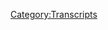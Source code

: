 {{Transcript
    | title         = [[757: December 13, 2022]]
    | caption       = [https://knowledgefight.libsyn.com/757-december-13-2022 Listen to this episode on Libsyn]
    | episodeNumber = [[757: December 13, 2022|757]]
    | length        = 01:44:29
}}

{{MessageBox
    | header     = Warning: Bot Generated Content
    | text       = This transcript was automatically generated by transcription software and likely contains many mistakes and misattributions. Please check the audio for definitive quotes, attribution, and context.
    | image      = N3yvass4myg91.webp
    | imagewidth = 50px
    | id         = warning
}}

{{TranscriptBlock
    | name      = Alex Jones
    | timestamp = 00:00:04.000
    | text      = Red Alert. Red alert. Red alert. Red Alert acknowledged five days. Damn, Jordan I'm sweating. Knowledge parties.com It's time to pray. I have great respect for knowledge like knowledge. I'm sick of them posing as if they're the good guys shank me or the bad guy knowledge. Dan and Jordan knowledge fight need money Andy and Sandy are stopping Andy and Pam handy in Kansas. Bray and the Kansas surely are huge fan. I love your world. Knowledge by knowledge fight.com
}}

{{TranscriptBlock
    | name      = Dan
    | timestamp = 00:00:59.000
    | text      = Hey everybody, welcome to knowledge. I'm Jordan. We're a couple dudes like to sit around worship at the altar of saline and talk a little bit about Alex Jones. Oh,
}}

{{TranscriptBlock
    | name      = Jordan
    | timestamp = 00:01:06.000
    | text      = indeed. We are Dan Jordan damn quick question for you. What's your spot today
}}

{{TranscriptBlock
    | name      = Dan
    | timestamp = 00:01:12.000
    | text      = but my brides bought today? Jordan is beard oil beard
}}

{{TranscriptBlock
    | name      = Jordan
    | timestamp = 00:01:15.000
    | text      = oils? No, yeah,
}}

{{TranscriptBlock
    | name      = Dan
    | timestamp = 00:01:17.000
    | text      = I have decided that. Hey, man, maybe it's time to take I don't know caring about myself and pampering myself into consideration. You know, it's never been a part of my my repertoire. Oh, yeah. And so I thought about it. I'm like, Hey, I have this beard. What can I do with this beard? I guess I could, like make a
}}

{{TranscriptBlock
    | name      = Jordan
    | timestamp = 00:01:41.000
    | text      = little show. You could do little things and a little braids. Yeah, like that. Yeah, but I don't think that's me. No, it's not.
}}

{{TranscriptBlock
    | name      = Dan
    | timestamp = 00:01:47.000
    | text      = I don't think that's my style.
}}

{{TranscriptBlock
    | name      = Jordan
    | timestamp = 00:01:48.000
    | text      = You have yet to become a pirate.
}}

{{TranscriptBlock
    | name      = Dan
    | timestamp = 00:01:50.000
    | text      = And so I've decided to explore beard oil, beard oils.
}}

{{TranscriptBlock
    | name      = Jordan
    | timestamp = 00:01:53.000
    | text      = I listen. A few years I was never I was never a big lotion guy a few years ago. My wife she really? And you know what? It's better. Sure. I don't know what the hell one should be more like grow up in a place where they're like, Nah, man have hard tough skin like Screw that. I want to I want to smell good. Well, man,
}}

{{TranscriptBlock
    | name      = Dan
    | timestamp = 00:02:17.000
    | text      = I have I have tried this out. Yeah. And so far I noticed no difference. But why would I don't feel my beard. You don't I don't have a mirror in front of me now. smell of pine cones for a while. It hit hard. Yeah. With the smell of pine.
}}

{{TranscriptBlock
    | name      = Jordan
    | timestamp = 00:02:31.000
    | text      = Here's a bit of Vicks Vapor Rub. Yes to it. Yes.
}}

{{TranscriptBlock
    | name      = Dan
    | timestamp = 00:02:35.000
    | text      = My face. Yeah. Anyway, I have I have two varietals here. One is a pine cone situation and the other is like a vanilla lavender ish. Tea. Tea. I like it. So yeah, I'm gonna fuck it. No. We'll see what happens. What's
}}

{{TranscriptBlock
    | name      = Jordan
    | timestamp = 00:02:51.000
    | text      = the oils in your beard? That's what you're gonna do.
}}

{{TranscriptBlock
    | name      = Dan
    | timestamp = 00:02:54.000
    | text      = So what about you what your birth?
}}

{{TranscriptBlock
    | name      = Jordan
    | timestamp = 00:02:55.000
    | text      = My brightspot is we saw we saw banshees of Inishowen, which is amazing. It's done by the guy who did in Bruges. So it's Colin Farrell and Brendan Gleason just being good acting at each other. You know, you're
}}

{{TranscriptBlock
    | name      = Dan
    | timestamp = 00:03:09.000
    | text      = talking to me and you say something like that. Like there could be a movie that could be a movie that could be an art installation. Oh, that could be a number.
}}

{{TranscriptBlock
    | name      = Jordan
    | timestamp = 00:03:17.000
    | text      = It sits in Bruges. I think he did three billboards outside of ebbing, Missouri. That one's really, really good. He's great. It's just great. Yeah, it's in Ireland. Here's the thing. Here's the story. Here's the entire story. One day is old dude is like I don't want to be friends with this guy anymore. All right. Movie over. Okay.
}}

{{TranscriptBlock
    | name      = Dan
    | timestamp = 00:03:38.000
    | text      = Wow, that's, that's gonna be a slow burn
}}

{{TranscriptBlock
    | name      = Jordan
    | timestamp = 00:03:40.000
    | text      = a short plot synopsis, but I you will enjoy it.
}}

{{TranscriptBlock
    | name      = Dan
    | timestamp = 00:03:44.000
    | text      = Is it a ending of a friendship that leads to a lot of calamity, or is it okay?
}}

{{TranscriptBlock
    | name      = Jordan
    | timestamp = 00:03:48.000
    | text      = Yeah, no, it's a traditional Irish tragedy, which it's very, very funny. And nothing good happens to anyone ever
}}

{{TranscriptBlock
    | name      = Dan
    | timestamp = 00:03:54.000
    | text      = see, I was imagining a movie where like, the actual end of the movie is like the end of the conversation. Oh, yeah. That would be fun. It's like my dinner. But at the end, they hate each other. Last Dinner With Andre. That would be a good one. So Jordan, today we have an episode to go over. Indeed we did. And it is December 13 2022. This is?
}}

{{TranscriptBlock
    | name      = Jordan
    | timestamp = 00:04:19.000
    | text      = No, no, yeah, that's true. Yeah.
}}

{{TranscriptBlock
    | name      = Dan
    | timestamp = 00:04:23.000
    | text      = This is an episode where Alex does a stupid thing. Yes. He decides that after the interview that he did with Nick Ventus. He decided say why not have Nick back on to talk about things brilliant. Maybe see what kind of common ground we can find. See if he doesn't,
}}

{{TranscriptBlock
    | name      = Jordan
    | timestamp = 00:04:45.000
    | text      = maybe maybe he's trying to bring him back from the dark side. You know, have you considered this as a reverse Vader situation where or more accurately a Luke Skywalker and his nephew situation
}}

{{TranscriptBlock
    | name      = Dan
    | timestamp = 00:04:57.000
    | text      = I didn't I didn't think that because it's not altro and it very clearly wouldn't fit any of their psychology. It's definitely not. So it's it's a situation where Alex has done this interview with a where yay, denied the Holocaust and talked about how he loved Hitler and all this. And Alex was like, Hey, man use code. Ly better. Yeah. And he was like, Nah, not interested lie. It's what we all do. No, no, no, I'm not gonna lie. And also Hitler is wonderful. No,
}}

{{TranscriptBlock
    | name      = Jordan
    | timestamp = 00:05:27.000
    | text      = you don't understand. If you don't lie, then it makes it look really obvious that we are lying to him,
}}

{{TranscriptBlock
    | name      = Dan
    | timestamp = 00:05:34.000
    | text      = penetrates the market bubble, man. And so they did that interview. And then Alex went on Steven Crowder show and started complaining about how he had been done dirty, and how everyone was criticizing him. And it was very sad and Crowder consoled him. And then Nick Quintus came out and did his response where he said that Alex got a call, right? From the Jewish handlers or Jewish backers that Alex has. And so that's the prelude to this. This interview, I guess, that Alex had heard that Nick had said this, and decided why not have an interview debate about about this stuff? Yeah. And it's a great idea. It's not It's
}}

{{TranscriptBlock
    | name      = Jordan
    | timestamp = 00:06:21.000
    | text      = Oh, no, it's a great idea. No, because he's gonna He's so smart and charismatic and talented. Alex is going to be able to scream him under the table, there's no chance that anybody can
}}

{{TranscriptBlock
    | name      = Dan
    | timestamp = 00:06:31.000
    | text      = be I mean, if it's a screaming match, then yeah, I do think that there's a there's a good possibility of of that. But no, it's, you know, it's never it's never just a screaming match. And from something of an optical perspective, just the fact that Nick is coming back on is a loss for Alex and a win for for for Nick. I have the mind that the dynamic that's going on here is that Alex thinks that Nick is somebody who can be reasoned with right. He believes that Nick is willing to play the game of using code and and all that because that has been done in the past. Yeah. And Alex was able to do business with him. For a couple years, he went on the stop the steel tour with him and Ali Alexander. Yep. And so like, I think that Alex is inviting him back on to give him a like, look, come on. We have this we've done this before. Back into the wire. Yeah. Why are you being so overt,
}}

{{TranscriptBlock
    | name      = Jordan
    | timestamp = 00:07:34.000
    | text      = we're scammer doesn't work. You're not better than us. Right? We are all scammers. And just because you think you're doing something different, you're fucking not
}}

{{TranscriptBlock
    | name      = Dan
    | timestamp = 00:07:42.000
    | text      = Yeah. And at the same time, Alex needs to give some kind of a performative back, push back to I don't hate anybody to the proceedings. This This episode is tough. Because full disclosure, we just recorded most of it. Yeah, we did. decided this is beating a dead horse,
}}

{{TranscriptBlock
    | name      = Jordan
    | timestamp = 00:08:06.000
    | text      = as is our wants. We did about two hours. And we were like that is just right. But it's too much. Yeah.
}}

{{TranscriptBlock
    | name      = Dan
    | timestamp = 00:08:13.000
    | text      = And there was a lot to go. And so on the fly essentially, just decided to begin to streamline this thing. So it's not the same thing over and over again, being like, Hey, Alex is doing a bad job of this spoiler alert way of saying Alex is doing a bad job of
}}

{{TranscriptBlock
    | name      = Jordan
    | timestamp = 00:08:30.000
    | text      = this. I'm gonna throw this out there. For anybody who's who's who's afraid. Nick Fuentes is still a white supremacist. He did not suddenly change his is his tune. No, no. Oh, totally. Still, it
}}

{{TranscriptBlock
    | name      = Dan
    | timestamp = 00:08:42.000
    | text      = is too much of that way too much. And so we have heard it now. We've called an audible. So before we get to that, audible.com there's a sponsor. Take a little moment, say hello to some new walk. Oh, that's great idea. So first audible.com New walk. Sorry. First help. I'm a raving anti Semite whose balls are stuck to his leg. Thank you so much. You're on our policy walk.
}}

{{TranscriptBlock
    | name      = Alex Jones
    | timestamp = 00:09:08.000
    | text      = I'm a policy.
}}

{{TranscriptBlock
    | name      = Jordan
    | timestamp = 00:09:09.000
    | text      = Thank you very much.
}}

{{TranscriptBlock
    | name      = Dan
    | timestamp = 00:09:10.000
    | text      = Thank you. Next sherston. I'm so sorry. I've subjected you to so much of Alex Jones as a result of the show. Thank you so much. You're on our policy walk.
}}

{{TranscriptBlock
    | name      = Alex Jones
    | timestamp = 00:09:17.000
    | text      = I'm a policy wonk. Thank you very much.
}}

{{TranscriptBlock
    | name      = Dan
    | timestamp = 00:09:19.000
    | text      = Next Lord argue Margie is only here for swearing. Carrie, thank you so much. You're on our policy walk.
}}

{{TranscriptBlock
    | name      = Alex Jones
    | timestamp = 00:09:24.000
    | text      = I'm a policy wonk.
}}

{{TranscriptBlock
    | name      = Jordan
    | timestamp = 00:09:25.000
    | text      = Thank you very much.
}}

{{TranscriptBlock
    | name      = Dan
    | timestamp = 00:09:26.000
    | text      = Next it's a me Mario Speedwagon. Thank you so much. You are now policy won't.
}}

{{TranscriptBlock
    | name      = Alex Jones
    | timestamp = 00:09:31.000
    | text      = I'm a policy wonk.
}}

{{TranscriptBlock
    | name      = Jordan
    | timestamp = 00:09:32.000
    | text      = Thank you very much.
}}

{{TranscriptBlock
    | name      = Dan
    | timestamp = 00:09:32.000
    | text      = I with that delivery. Let me try that again. Okay, it's me Mario speedwick.
}}

{{TranscriptBlock
    | name      = Jordan
    | timestamp = 00:09:37.000
    | text      = You don't have the falsetto your voice is too deep and sonorous. It's beautiful.
}}

{{TranscriptBlock
    | name      = Dan
    | timestamp = 00:09:41.000
    | text      = Next, a fruity little necromancer. Thank you so much. You are now policy. Well,
}}

{{TranscriptBlock
    | name      = Alex Jones
    | timestamp = 00:09:44.000
    | text      = I'm a policy.
}}

{{TranscriptBlock
    | name      = Unknown Speaker
    | timestamp = 00:09:45.000
    | text      = Thank you very much, and
}}

{{TranscriptBlock
    | name      = Dan
    | timestamp = 00:09:46.000
    | text      = we got to take for granted the mix Jordan. So this is very exciting. Some nuptials happened a little bit in the past.
}}

{{TranscriptBlock
    | name      = Jordan
    | timestamp = 00:09:56.000
    | text      = My favorite part about this? Is that because We've already done this. Yeah, I already forgot exactly what it was that we were doing. Yeah. That's how long and how easily we forget
}}

{{TranscriptBlock
    | name      = Dan
    | timestamp = 00:10:07.000
    | text      = this. This is why maybe we could just do the same episode over and over again. We don't know. You don't remember anything. I've
}}

{{TranscriptBlock
    | name      = Jordan
    | timestamp = 00:10:14.000
    | text      = got a very, my memory is flighty.
}}

{{TranscriptBlock
    | name      = Dan
    | timestamp = 00:10:17.000
    | text      = So I'd like to announce to you once again, guess the celebration of the nuptials of Miranda and Josh, congratulate got married on just a little before. Little before. October 29. Congratulations. And I now declare your wedding to be a technocrats.
}}

{{TranscriptBlock
    | name      = Alex Jones
    | timestamp = 00:10:34.000
    | text      = I'm a policy wonk. I have risen above my enemies. I might quit tomorrow. Actually. I'm just gonna take a little break now. A little breaky for me. And then we're going to come back. And I'm going to start the show over there. Fuck you. Fuck you. I got plenty of words for you. But at the end of the day, Fuck you and your new world order. And fuck the horse she wrote in on and all your shit. Maybe today's broadcast. Maybe I'll just be gone a month, maybe five years. Maybe I'll walk out of here tomorrow. And you never see me again. That's really what I want to do. I never want to come back here again. I apologize to the crew and the listeners yesterday that I was legitimately having right now is on air. I'll be better tomorrow
}}

{{TranscriptBlock
    | name      = Dan
    | timestamp = 00:11:29.000
    | text      = is not sucks. Nope. Terrible. Super sucks. So bad that we felt it was beating a dead horse to point out how bad
}}

{{TranscriptBlock
    | name      = Jordan
    | timestamp = 00:11:38.000
    | text      = it is. You know what, you know what is it is not our fault. It's not our fault. All right,
}}

{{TranscriptBlock
    | name      = Dan
    | timestamp = 00:11:44.000
    | text      = you know, much like me playing these clips for you. It's not my faults not you're partially my fault. Well, it's partially our fault. You know, maybe better improvisers could have found ways to express.
}}

{{TranscriptBlock
    | name      = Jordan
    | timestamp = 00:11:58.000
    | text      = Oh, wow.
}}

{{TranscriptBlock
    | name      = Dan
    | timestamp = 00:12:01.000
    | text      = But we are not we are not them. No. So a lot of this is going to be basically just a discussion of of Nick's debate with Alex and then also the failings on Alex's part now but I didn't want it to all be that right. And so in the period before Nick shows up, it's it's a no man's land. There's not much going on there. It's it's kind of just a lot of Alex laying track. You know, there's a lot of Alex trying to prepare the audience to accept Nick's arguments as not being bigoted.
}}

{{TranscriptBlock
    | name      = Jordan
    | timestamp = 00:12:34.000
    | text      = All right. Now I get why you would say that anti semitism is bad, but the ADL is bad, too. And I think they're worse than anti semitism. So even though I disagree with Nick Fuentes, maybe we'll agree with something
}}

{{TranscriptBlock
    | name      = Dan
    | timestamp = 00:12:46.000
    | text      = on a on a scale of one to 10. That is a one and ADLs and 11. Yeah, yep. That's basically that's the kind of thing he's doing. He's trying to give the audience an excuse for if they like, what Nick is saying, yeah, why it's okay. Yeah.
}}

{{TranscriptBlock
    | name      = Jordan
    | timestamp = 00:13:00.000
    | text      = If this resonates with you, it's not because you're a bad person that wants to murder an entire race of people. It's because it's tough to watch the ADL do
}}

{{TranscriptBlock
    | name      = Dan
    | timestamp = 00:13:12.000
    | text      = things. It's tough, that they're so bad. They think it's good
}}

{{TranscriptBlock
    | name      = Jordan
    | timestamp = 00:13:14.000
    | text      = that Hitler is great. It's so weird how that happens. And one
}}

{{TranscriptBlock
    | name      = Dan
    | timestamp = 00:13:19.000
    | text      = other thing that happens is that Alex take some calls. Yes. And one caller, in particular is completely off topic. And this is just sort of an homage to
}}

{{TranscriptBlock
    | name      = Jordan
    | timestamp = 00:13:28.000
    | text      = his boots. Yeah, for racism doesn't slow down
}}

{{TranscriptBlock
    | name      = Dan
    | timestamp = 00:13:31.000
    | text      = and get ready to hear about a DMT trip that brought revelations of cyber Satan. That's what
}}

{{TranscriptBlock
    | name      = Caller 1 (757)
    | timestamp = 00:13:37.000
    | text      = I'm talking about the what I call the rise of the AI Antichrist, and the current like normalization that the transhumanist media is giving it with shows like Westworld. I'm not sure if you've seen that the last season just came out.
}}

{{TranscriptBlock
    | name      = Alex Jones
    | timestamp = 00:13:54.000
    | text      = I've seen a few episodes of the earlier seasons.
}}

{{TranscriptBlock
    | name      = Caller 1 (757)
    | timestamp = 00:13:58.000
    | text      = Yeah, so they didn't bring in this type of stuff until like, the later seasons and what where it gets weird is so like, back kind of back in the day when you hit some heroic doses of DMT and stuff. I felt like I was kind of given some visions of the Armageddon and the Antichrist, kind of became aware of Satan's plans to manifest himself into our plane via artificial intelligence. You know, all civilizations eventually ended in humans attempting to summon bail into our plane or satan get all civilization was God's decision. Creating a near omniscient, omnipotent machine. 100 was the collective processing power of every device on the planet, like a network of neurons monitor every decision and action humans make with devices with the devices.
}}

{{TranscriptBlock
    | name      = Alex Jones
    | timestamp = 00:14:43.000
    | text      = And it steals our art, our culture, our literature, our ideas, and then says that it's giving it to us. It's like stoplights are the most powerful form of AI currently, because we interface with it and follow its orders. Following its directions, we do it because it makes sense collectively. Do we decide to do it? But AI is only as powerful as we make it. Thank you so much for the call. One of
}}

{{TranscriptBlock
    | name      = Dan
    | timestamp = 00:15:05.000
    | text      = the things that I think the audience is deprived of is that when you're incredulous about things, I just thought this guy's talking about I had this heroic DMT. I was given a vision. Yep. Yep, absolutely. That's right. You're like, what? What's stopping? This trucks out? Absolutely. All right. All right. Okay. Okay. Yeah, so Cypress Aiden is coming, and it's gonna trick us into thinking it rode our books.
}}

{{TranscriptBlock
    | name      = Jordan
    | timestamp = 00:15:34.000
    | text      = Yeah. I appreciate whenever people are trying their best to like, rectify their mythology of like, you know, the revelations that are coming in the Antichrist and all that stuff with reality of like, we're developing super intelligent machines that are probably going to out pass us eventually, like we just know that they will sooner or later.
}}

{{TranscriptBlock
    | name      = Dan
    | timestamp = 00:15:58.000
    | text      = It's a matter of mathematics. Exactly.
}}

{{TranscriptBlock
    | name      = Jordan
    | timestamp = 00:16:01.000
    | text      = The scaling problem will eventually go to the place where they do have more intelligence than we do. Still not God, still not God.
}}

{{TranscriptBlock
    | name      = Dan
    | timestamp = 00:16:10.000
    | text      = I would I would say that if you are gearing up to have a little debate with guy who may or may not be a Nazi Sure. It really is funny that you're taking a call like this seriously. Maybe it's a bad sign for you being the kind of show that can handle that kind of material. When you're taking DMT cyber Satan revelation guy you're right and being like this is a call that great point. Thanks for the call.
}}

{{TranscriptBlock
    | name      = Jordan
    | timestamp = 00:16:37.000
    | text      = Now. You're totally right. Every civilization has ended the moment they tried to somebody tried to get ball over the moment. Listen, what happened to Gaul summoned ball, golden ball, golden ball, there you go. If it rhymes, it's probably mythology.
}}

{{TranscriptBlock
    | name      = Dan
    | timestamp = 00:16:50.000
    | text      = It's the sign of the time. So one of the things that is critical to understand here is that Alex is lost before anything even begins. This is before Nick has even started the interview. Slash debate and Alex is fucked.
}}

{{TranscriptBlock
    | name      = Alex Jones
    | timestamp = 00:17:09.000
    | text      = I'd like to give Nick some time to get his views. We didn't really haven't talked too much other than briefly Sunday about him coming on today about what he thinks really went on there because some people thought I staged that and I was in on it or something. No, I didn't know it was going on. Like Trump didn't know it was going on. to a greater extent I knew I was meeting with and then I had seen clips of Nick saying he didn't support Hitler. It actually wasn't anti semitic. He just didn't like what some of the Jewish mafia is doing. Claiming everybody's a Nazi doesn't agree with them aside. So I just kind of saw this really as an enigma of what's really going on so uncensored, unfiltered Nick coin. Taz joins us.
}}

{{TranscriptBlock
    | name      = Dan
    | timestamp = 00:17:46.000
    | text      = It's an enigma,
}}

{{TranscriptBlock
    | name      = Jordan
    | timestamp = 00:17:47.000
    | text      = you should censor and filter him. I would censor and filter him.
}}

{{TranscriptBlock
    | name      = Dan
    | timestamp = 00:17:51.000
    | text      = I think I think it would be helpful. I Yeah. I think that Alex is setting the stage for Nick to be able to make whatever argument he wants. Right. And Alex will have no foot to to fall back on. Yeah, just it's an irresponsible presentation.
}}

{{TranscriptBlock
    | name      = Jordan
    | timestamp = 00:18:10.000
    | text      = Yeah, it's it's fun to say uncensored. You know, like, ah, uncensored. But like, there's some times where you're like, let's censor things. Let's do a little censoring just a tad like maybe the Holocaust denial censoring that you don't get to say,
}}

{{TranscriptBlock
    | name      = Dan
    | timestamp = 00:18:28.000
    | text      = yeah, it's not. It's it's, you know, when you want to talk about all sides, we hear all sides of a debate. I don't know if that side is something that we really we have a use for anymore.
}}

{{TranscriptBlock
    | name      = Jordan
    | timestamp = 00:18:41.000
    | text      = Here's what I would say. I never really that eventually, all debates end
}}

{{TranscriptBlock
    | name      = Dan
    | timestamp = 00:18:48.000
    | text      = when there is an answer. When there's a Yeah. When there's a we come to a
}}

{{TranscriptBlock
    | name      = Jordan
    | timestamp = 00:18:51.000
    | text      = conclusion. Exactly. So there's no need to debate anything about this whatsoever. Yeah,
}}

{{TranscriptBlock
    | name      = Dan
    | timestamp = 00:18:57.000
    | text      = I think I think to do so is indicative of your position.
}}

{{TranscriptBlock
    | name      = Jordan
    | timestamp = 00:19:01.000
    | text      = Exactly. By talking about it, you have already explained what's wrong by
}}

{{TranscriptBlock
    | name      = Dan
    | timestamp = 00:19:06.000
    | text      = treating a Holocaust denier as potentially right. Yeah. And having something to add into this conversation. You have you? That's not no, that's not good. Go
}}

{{TranscriptBlock
    | name      = Jordan
    | timestamp = 00:19:19.000
    | text      = away is how you treat Holocaust deniers. Yep.
}}

{{TranscriptBlock
    | name      = Dan
    | timestamp = 00:19:22.000
    | text      = So Nick talks a little bit here at the beginning about the responses to the interview. And he's just pulling out some of these classic tricks.
}}

{{TranscriptBlock
    | name      = Nick Fuentes
    | timestamp = 00:19:32.000
    | text      = I really can't say enough positive things about him. But with regards to the appearance on your show, what I've noticed is that EA has started this conversation with the DEFCON three tweet about the Jews. He went on your show, and he said that he loves Hitler. And what I think the most remarkable about this is everybody is fixated on the remark. What did you mean by DEFCON three. What did you mean by you love Hitler. What do you love about Hitler? What is DEFCON mean? Is that a threat and so on. And he's done several interviews, he did an interview with Piers Morgan with Lex Friedman with Tim Poole with you with Gavin. And in all the interviews, it's so focused on the Hitler, it's focused on the Jewish. And for a lot of people, they might say, Oh, well, of course, that's an outrageous thing to say it's so provocative. And maybe that was the intention. Maybe it was about publicity. Maybe it was staged. But if you listen, if you listen to what the man is saying, he has said, what got us to this point? I think that it's almost it says something in itself that the conversation is about the remark rather than all the, in my opinion, far more outrageous things going on all around, which is that right now the ADL is shaking down Congress.
}}

{{TranscriptBlock
    | name      = Dan
    | timestamp = 00:20:45.000
    | text      = So if you listen to all of his interview, that I mean, it's mostly what led us to here is grievances. Yeah, just weird things about his personal life that he's decided to blame Jewish people for. Yep. And, you know, Nick's complaint that these interviews were all like Hitler and Jews stuff is silly, because he and gay did that. Yeah.
}}

{{TranscriptBlock
    | name      = Jordan
    | timestamp = 00:21:09.000
    | text      = They were the ones who went, let's talk about Hitler. Right. That was their idea.
}}

{{TranscriptBlock
    | name      = Dan
    | timestamp = 00:21:13.000
    | text      = I've listened to a lot of interviews on Alex's show and outside of that ingredient, right, being gay and Nick, usually doesn't go that way. Right. Right. Right. It was it was a an anomaly.
}}

{{TranscriptBlock
    | name      = Jordan
    | timestamp = 00:21:29.000
    | text      = It is interesting. Nick did accidentally bring up a good point. Oh, when people asked you what did you mean by that? It is a dumb question. Yeah. And it's indicative of not propaganda or anything along those lines. But it's indicative of our culture of being one where if you take what someone says at face value, you are a Rube. And that to me on TV or something along those lines, you know what I'm saying?
}}

{{TranscriptBlock
    | name      = Dan
    | timestamp = 00:21:55.000
    | text      = Yeah, because so much troll shit, right? It's all over the place. And everybody like, they get off on saying something, and then you take them seriously, like,
}}

{{TranscriptBlock
    | name      = Jordan
    | timestamp = 00:22:04.000
    | text      = just being Fuck yeah. But like, No, you don't need to ask why he what he means. He said what he means. Yeah, that's what he means.
}}

{{TranscriptBlock
    | name      = Dan
    | timestamp = 00:22:11.000
    | text      = Well, and he was very clear. It's absurdly clear and clarified a number of times multiple times. Yep. But the trick that Nick is using here is just this really just very, very simple thing that's painfully transparent. Once you notice it. What he's doing here is that he NDA came into the Infowars studio and went to all these other platforms, and they said, all this shit that was just over the top anti semitic, they went as far as denying the Holocaust, it was nonsense. This naturally has prompted a response for people who find this shit abhorrent. And they've gotten a lot of criticism for this over the top anti semitic shit. Now, Nick is coming back. And he's saying, look at all these people who are so focused on the anti semitic over the top shit that we said, Isn't it suspicious that all this feedback that we've gotten has been about the Jewish stuff? Doesn't that kind of prove that we were right to begin with? Like, why aren't they talking about all this other stuff? Like, yay, big weird about his trainer? Yeah.
}}

{{TranscriptBlock
    | name      = Jordan
    | timestamp = 00:23:10.000
    | text      = Why are you? Why are you addicted to pornography and blaming it on your ex wife? Can I ask you that question? Second question, how are the Jews involved with that? Maybe you should deal with that
}}

{{TranscriptBlock
    | name      = Dan
    | timestamp = 00:23:21.000
    | text      = the backlash that Nick wanted to provoke is being used to give the appearance of credibility to his initial points, namely, the Jews run everything and that they're trying to crush gay, and all the people who would speak out against them. I think I think this trick is so prominent in again, that trollee sort of ecosystem, where it's like you do say something inflammatory, you elicit the response that people would naturally have taking what you say, at face value, and then you're like, I can't believe that everybody's so focused on responding to the thing that I said,
}}

{{TranscriptBlock
    | name      = Jordan
    | timestamp = 00:23:58.000
    | text      = Do you know what it is? is the thing that I hate so fucking much? It is the dude who texts like, Hey, do you want to go out? I think you're hot or something. And then they're like, No, and he's like, Oh, I was just kidding about that. I didn't actually want to do that. fucking terrible. You're a coward.
}}

{{TranscriptBlock
    | name      = Dan
    | timestamp = 00:24:17.000
    | text      = Yep. So at the end of that last clip, Nick said that the ADL is shaking down Congress. And here's what he was talking about that okay.
}}

{{TranscriptBlock
    | name      = Nick Fuentes
    | timestamp = 00:24:25.000
    | text      = All right. Now, the ADL is shaking down Congress for $500 million. I don't know if people realize that submitted an appropriations request in response to the interview we did. Now you've got you know whether you thought it was entertaining whether you thought it was revolutionary. You have yay with a mask on with the yoo hoo and a net saying I love Hitler. And the ADL shaking the cup with Congress, we need $500 million to fight anti semitism. It's outrageous. He's been banned from the bank. He's had his deals shut down by Nike and Adidas to the tune of billions of dollars over 10 years and The list goes on and on. I hear
}}

{{TranscriptBlock
    | name      = Alex Jones
    | timestamp = 00:25:02.000
    | text      = what you're saying. But then that's the what what people ask. And I don't think this is the case that is gay secretly, like an ADL operative to get them funding. So we're going to talk about that we'll come back.
}}

{{TranscriptBlock
    | name      = Dan
    | timestamp = 00:25:12.000
    | text      = You can see there how Alex has a mission. And it's to create absurd distractions in order to keep the audience we're focusing on the central point. And why any of this matters, at least when these kinds of issues are being discussed. And when he needs to provide cover for bigots? Yeah, I can't imagine anyone being seriously concerned that yeas whole thing has been a false flag to get the ADL more funding. For what it's worth. The ADL made the appropriations request that they're talking about that Nick is saying like, Oh, he was in response to us. They made that request in April. It's an application for grants and the $500 million increase involves their nonprofit security grant program. This is something that the ADL runs that quote provides nonprofits with the capacity to increase their defense against threats, including physical security and cybersecurity capacity and coordination. Nick wants to pretend that this is something that they did in reaction to his and yeas interview. But that talking point just isn't true. It's self aggrandizement. That makes it look like oh, the establishment is so scared of these things that we're doing. And yes, in as much as people are scared that this rise in in bigoted rhetoric will have the effect of emboldening and inciting people towards violence. Yeah. It's not that they're scared of the quote unquote, yeah, of what you're saying,
}}

{{TranscriptBlock
    | name      = Jordan
    | timestamp = 00:26:32.000
    | text      = I feel like Alec should have been like 500 million, that's not that much. Hey, listen, buddy, if all they want is 500 million, put it in the bucket. That drop, I need three times. shit to me.
}}

{{TranscriptBlock
    | name      = Dan
    | timestamp = 00:26:48.000
    | text      = So one of the things that is always bad when you're dealing with someone like Nick, who at this point, has literally no reason not to just be pretty upfront about things. You don't really want to ask them cut and dry questions? No. And so Alex decides he's going to do that. And he asks a man, do you admire Hitler smart? And I can't imagine him thinking this would go any other way than it does?
}}

{{TranscriptBlock
    | name      = Alex Jones
    | timestamp = 00:27:16.000
    | text      = In my view, just let's just get the Hitler thing out of the way. Do you actually admire Adolf Hitler?
}}

{{TranscriptBlock
    | name      = Nick Fuentes
    | timestamp = 00:27:23.000
    | text      = In some ways, yes. And I'm not a national socialist. And I'm not, you know, I wouldn't identify that way. Because I'm a I'm a Christian. So I'm not any kind of a socialist or a fascist I like yay, believe we should have a Christian government, Christian country, God runs the world. We should have a government in accordance with that. But But honestly, I don't share this histrionic Jewish view that Hitler is this exceptionally boogeyman evil figure. The 20th century is full of violence. The 20th century is full of authoritarian ideologies run rampant and that's a product of modernism and liberalism and all kinds of trends. But But this idea that my life is in any way impacted by Hitler, I have a lot more animosity for the ADL, I have a lot more animosity for the COA, I have a lot more animosity for the groups that have actually made my life and the life of my family materially worse, personally and across the border. Personally, I'm sick of being expected by Jewish media and Holocaust museums to beat my chest. Like you kind of did the other week and I hate Hitler. I Hitler's, of course
}}

{{TranscriptBlock
    | name      = Dan
    | timestamp = 00:28:31.000
    | text      = Nick has more animosity for those groups, because he doesn't have animosity for it. Yeah, he likes Hitler. So Nick expressed support for Catholic fascist governments in the past and his views of Christianity are entirely compatible with theocratic fascism. Yeah, he knows that he's just lying to Alex's audience to be more palatable. They do not like the word fascists. No, no, no, they get it thrown at them a lot.
}}

{{TranscriptBlock
    | name      = Jordan
    | timestamp = 00:28:53.000
    | text      = What they would prefer is that you call it Sharia law. And that Nick Fuentes is the new Ayatollah, that's what they would prefer, they would rather do that because it's completely different from what they want.
}}

{{TranscriptBlock
    | name      = Dan
    | timestamp = 00:29:05.000
    | text      = Nick's construction of his feelings about Hitler, historically, it's a meaningless statement. He's coming at this with a position that's kind of close to there are a lot of bad figures who did bad things in the 20th century. And Hitler is just one of them, which might be something that's okay to say, if you hadn't just made an entire media campaign out of expressing your love for him. Yeah. People aren't expected to beat their chest and say they hate Hitler. Alex did that performatively because he came on his show and said that shit. And Alex was trying to protect his branding, so the audience didn't run away. Yeah. I've never once felt the need to beat my chest and say, I hate Hitler. But maybe things are different. When you're a media figure who keeps saying you like Hitler. Maybe if that's your reality, people will want you to walk it back because it's insane and dangerous. Yeah. You know, okay, maybe it's maybe it's subjective and unique to Nick's experience. Right,
}}

{{TranscriptBlock
    | name      = Jordan
    | timestamp = 00:29:52.000
    | text      = right. I'll give you I'll give you what I think it's Godwin's Law that eventually, yeah, something like that. I'll give you that. Let's do Take it out of there. I've never been asked to thump my chest and say that Ceausescu was bad. But if a single person came up to me and said, you know, just you had some good ideas, I would run away from them as fast as I could. Because that's bad. You
}}

{{TranscriptBlock
    | name      = Dan
    | timestamp = 00:30:14.000
    | text      = must beat your chest and say, That was bad.
}}

{{TranscriptBlock
    | name      = Jordan
    | timestamp = 00:30:19.000
    | text      = He was he was I don't need to be my chest to it. But if you say he wasn't, that's the problem that
}}

{{TranscriptBlock
    | name      = Dan
    | timestamp = 00:30:25.000
    | text      = well, it raises some questions, because so Nick has gone out on his, his Twitter spaces, and he said that Alex got a call that made him turn on yay. And himself. He got him. And so this is discussed. Alex really wants to know like, Hey, man, yeah. Did you make that tell you that I made? I got a call.
}}

{{TranscriptBlock
    | name      = Alex Jones
    | timestamp = 00:30:49.000
    | text      = I legitimately hate Stalin, hate Mao, hate Hitler, hate the ADL hate Barack Obama, hate the Democratic Party. And I've always remember me on Piers Morgan. I didn't get a call from the ADL, when I was on Piers Morgan, the most popular thing he ever did biggest thing CNN did that year, they got to the ratings. They're like 50 million viewers for that their average show and like 10 million back then. And I said, Hitler took the guns, Stalin took the guns, Mao took the guns. And if you try to take our guns 1776 will commence again. I have always criticized Hitler, I made documentaries about the Bush family, helping fund Hitler and the British royalty. So where we have a sticking point is is that Alex got the call as you as you said, on social media, and I'm just curious, do you think I actually got a call to come out and criticize Hitler? You think that's a new thing for me?
}}

{{TranscriptBlock
    | name      = Nick Fuentes
    | timestamp = 00:31:40.000
    | text      = No, no, I know that you're very vocally anti Hitler. Over the years. I know that you're more of a libertarian. And so you have this view of history which which lumps in together Mao, Stalin, Hitler as authoritarians versus freedom fighters, capitalists, you know, George, George Washington, Thomas Jefferson's, I'm familiar with your show and all of that. And And honestly, it was a little bit glib, you called me baby Hitler. I said, You got to call it you know, quite honestly, it's banter. But it is well known that you don't really talk about this issue. You're more talking about New World Order Bill Gates and these sort of obscure conspiracy theories like Bilderberg, my show is a lot more focused on you know, what you might call the Jewish question, which is, what are we to do about this Jewish elite, these Jewish gangsters that run our Christian country?
}}

{{TranscriptBlock
    | name      = Alex Jones
    | timestamp = 00:32:27.000
    | text      = That's a debate that should be having. Oof.
}}

{{TranscriptBlock
    | name      = Dan
    | timestamp = 00:32:30.000
    | text      = So apparently, this shit talking. The two of them did is a primary issue for Alex. Yeah. And really needs to be hashed out, which is just as easy as Nick being okay. We're talking shit, right? And you said that I said,
}}

{{TranscriptBlock
    | name      = Jordan
    | timestamp = 00:32:43.000
    | text      = now that we've squashed that beef, I just want to remind you that I want ultimate power to remove Jews from this earth. Right?
}}

{{TranscriptBlock
    | name      = Dan
    | timestamp = 00:32:51.000
    | text      = I want you to be reminded that I mean, this. Yeah,
}}

{{TranscriptBlock
    | name      = Jordan
    | timestamp = 00:32:55.000
    | text      = that just in case you were wondering, I don't think you got a call. Because I do want to murder all Did you wait, no, hold on.
}}

{{TranscriptBlock
    | name      = Dan
    | timestamp = 00:33:02.000
    | text      = So this is a devastating moment. For Alex. There's three things in that clip that I think are a real problem for him. The first thing is that Alex is coming face to face with someone who is smart, quick witted, charismatic, and understands the Infowars talking points. Nick watched Alex in the past, so he knows what Alex preaches. And because of that, he's going to be able to brush aside these narratives really easily. You can see the way that Nick presents himself as being this like talking about high minded things, whereas Alex traffics in obscure conspiracy stuff like the Bilderberg Group, Nick is asserting himself as high status here and also putting Alex on notice that he isn't afraid to bring up the Bilderberg Group himself. And if that out, and if Alex does a better be careful, because I might know some stuff about that. Yeah, I mean, it is tricks on your Jedi mind tricks aren't gonna work.
}}

{{TranscriptBlock
    | name      = Jordan
    | timestamp = 00:33:51.000
    | text      = It is. It is like he's been he's been doing his homework for his whole life watching this shit. You know, like, Alex. It's like, it's like the Douglas Adams. thing in long dark teeth. No. So there's a electric monk, sitting on a horse. Sure. Right now the horse. Tons of thoughts all about the electric monk right. Now the electric monk. It's easier to sit on top of something and never have a single thought about it. Like that kind of thing. Like Alex has sat on top of Nick Fuentes is bullshit. He's put it on his dumb website. And he's never watched a single Oh, absolutely. Not one second. Yes. Not a second. No, he's
}}

{{TranscriptBlock
    | name      = Dan
    | timestamp = 00:34:33.000
    | text      = shot. He's never watched the America first. Nope. Never. Yeah, he's not concerned himself with that. Because he doesn't Yeah, he doesn't give a shit. Yeah, it does not whereas Yeah, Nick knows the Nick knows what he's dealing with. Yeah, Alex doesn't know what he's dealing. No,
}}

{{TranscriptBlock
    | name      = Jordan
    | timestamp = 00:34:46.000
    | text      = it's It's borderline. You know, like, I would practically know what Alex is going to say before he says it because he says the same shit every time I say
}}

{{TranscriptBlock
    | name      = Dan
    | timestamp = 00:34:53.000
    | text      = a lot of the same shit, you know? Yeah. So the second thing Alex should be worried about is Nick saying it's well known On that you don't really talk about this issue. If anybody is familiar with the way the NIC and the grippers went about confronting Turning Point USA, they would here's some similarities between this. There's a there's a resonant echo. Yeah, that's there. The third thing is that Nick literally said that his show deals with the Jewish question. And Alex said, there's a good debate to have there. No one and I mean, no one outside of white supremacist, white nationalist, or neo Nazi communities uses terms like the Jewish question, or the abbreviation JQ, I guess people who monitor and criticize those communities or historians might use the term too, but you get what I mean, that ain't a dog whistle that is a bullhorn. And it's not a little tiny bullhorn? No, it is a big old bullhorn. Yeah. For Alex to either not grasp that or hear it and go along with it is damning. It can only mean that he's either in support of Nick's anti semitic ideology, or that he's, uh, no way equipped to have these conversations. And every time he does, he's just gonna get run over by the person who's interviewing. It's very, very bad. Yeah, I mean, there's no, if you say the Jewish question, interview over
}}

{{TranscriptBlock
    | name      = Jordan
    | timestamp = 00:36:08.000
    | text      = it. Yeah, it's a fuck you saying what the question is, what do we do about a race of people that I think are biologically evil? By birth from Satan himself? That's not a question of like, do we give them better schools? That's not how that's gonna go. No,
}}

{{TranscriptBlock
    | name      = Dan
    | timestamp = 00:36:30.000
    | text      = no, it's, there's there's nowhere to go. No, once these kinds of things have been been uttered. And it gets worse, of course, as Nick.
}}

{{TranscriptBlock
    | name      = Alex Jones
    | timestamp = 00:36:41.000
    | text      = And I would call the FTX, folks and the federal regulators who all you know, involved in this basically are Jewish people who are out there doing that are criminals who happen to be Jewish, who are hiding behind Judaism, but I don't then blame the average Jew for that. So I think that's the difference come like when Yeah, and you were on with Gavin McInnes. And he's like, Well, you know, blacks commit is proportionate, more crime, the other group, but you don't just blame the average black person? Do you just not trusted you when they come in the room? And yeah, goes, Yeah, I just I don't I don't, you know, to me, that's what I'm saying is, I do believe in Martin Luther King, that we judge individuals by who they are, and what they do not by what color they are, where they're from, but go ahead.
}}

{{TranscriptBlock
    | name      = Nick Fuentes
    | timestamp = 00:37:25.000
    | text      = I agree with that in principle, but we also have to understand that it's not that these people happen to be Jewish. I think that's the big source of the disagreement is these are what we're told. And in the last few weeks, when he makes these remarks about the Jewish media, or Jewish, Hollywood or so on as well, these are individuals, these are people that we've got to name them individually. And these are people that happen to be bad, or rather, they are bad and happen to be Jewish. But I think there's something about their Jewishness that that makes it this way. And I think that that is really the source of the disagreement. So
}}

{{TranscriptBlock
    | name      = Dan
    | timestamp = 00:37:57.000
    | text      = when somebody says the Jewish question, that's why you end the interview, because it leads to this. Yeah. And at that moment, right there, Alex should just be like, I got nothing I can't use. I've clearly failed. Fucked up. We've gotten to
}}

{{TranscriptBlock
    | name      = Jordan
    | timestamp = 00:38:11.000
    | text      = this point. You just said Jewishness is itself a problem. You're fucking bad. Goodbye.
}}

{{TranscriptBlock
    | name      = Dan
    | timestamp = 00:38:16.000
    | text      = Yeah. If you're Alex, you've tried to suggest to Nick that he's making a composition fallacy where he takes the characteristics of an individual and then applies it to an entire group. And Nick says, Nope, I disagree. There's something about being Jewish that makes a person bad. At that point, you've reached this disagreement that words will not solve. If you're Nick, at this point, you have to be thinking that you're crushing Alex. He didn't bat an eyelash when Nick said the Jewish question. Nick has reaffirmed his admiration for Hitler. And now he's rebuking Martin Luther King's ideology in favor of anti semitism. And Alex has nothing. He's just floundering here giving Nick 101 level responses that are basically softballs. It's pathetic to see really, but I don't know why you would expect anything else.
}}

{{TranscriptBlock
    | name      = Jordan
    | timestamp = 00:38:58.000
    | text      = Yeah, man. I that's that's such. That's such like a thank God, that it's not me and Nick in a room together having this quote unquote, debate, because that's throwing hands talk. I mean, that's, that's just say it to my face that's throwing hands talk.
}}

{{TranscriptBlock
    | name      = Dan
    | timestamp = 00:39:17.000
    | text      = It's at least we're done here.
}}

{{TranscriptBlock
    | name      = Jordan
    | timestamp = 00:39:19.000
    | text      = I mean, at the very least, the least at the least. Yes. Yes, at the least.
}}

{{TranscriptBlock
    | name      = Dan
    | timestamp = 00:39:25.000
    | text      = So Alex tries to get a question out. And one of the things that he seems really preoccupied with is this notion that there's a conspiracy going around that EA is secretly fundraising for the ADL. Right? And so Alex is trying to get that question out, but then he reveals something that I think is important to recognize.
}}

{{TranscriptBlock
    | name      = Alex Jones
    | timestamp = 00:39:44.000
    | text      = But what about what I asked earlier that I forgot to get back to? The ATO wants 500 million they want more control over society because of Kanye West yeas little comments here. I get he's obviously not a threat. He doesn't control people's bank accounts. That's a joke, but Then people say is yea, really working for them to first wear a red hat say he's a Trump supporter and now come out and do this. I've been around him. I've talked to him a lot for a long time. And I really don't think that's the case. Just to clear this up, I saw some of your supporters saying, you know, Nick is so nice and got Connie Ada was had the office and got him on air and introduced him to Kanye, and at TA and then Jones did all that to poor Nick. I've been talking to yeh for a long time. He never come on the show. I gave his number to other folks to come on to Milo Yiannopoulos. He got Nick point as in touch with him. So people want to blame me for this whole fiasco, I guess involved. But that was me saying here, get them on their shows. That's fine. Go where you want to go? They wanted to talk to him. I gave him the number.
}}

{{TranscriptBlock
    | name      = Dan
    | timestamp = 00:40:46.000
    | text      = That's shocking. You know, as the as the history books will be written, Alex the central hub in the middle of these wheels.
}}

{{TranscriptBlock
    | name      = Jordan
    | timestamp = 00:40:57.000
    | text      = If you want to blame Alex, for something you have. You have a good argument and I'm not sure where that ends. What you have to blame Alex for like, literally throughout your day, you might experience something that you probably could argue is Alex's fault.
}}

{{TranscriptBlock
    | name      = Dan
    | timestamp = 00:41:12.000
    | text      = You sound like you're about to do like a class action lawsuit.
}}

{{TranscriptBlock
    | name      = Jordan
    | timestamp = 00:41:15.000
    | text      = No, I'm just saying that look at the case. He's been involved in all this fucking shit.
}}

{{TranscriptBlock
    | name      = Dan
    | timestamp = 00:41:22.000
    | text      = Yeah. It's very strange to consider like, I have some concern or worry that these these kinds of bigots and folks would find each other naturally at some point. Yeah, like their orbits aren't big, and they kind of overlap. So there's a chance that cuentas and gay would meet at some point. But in the real world, the way it did happen, was that Milo wanted to talk to you because he was excited about the anti semitic shit he was putting out. So he contacted Alex, Alex got him in touch and then Milo
}}

{{TranscriptBlock
    | name      = Jordan
    | timestamp = 00:41:57.000
    | text      = because he wouldn't go on his show. So Milo got him and brought Flint Essen and now they've got the thing. And now Milo has gone by those outlets. They're all fucking stupid. How do you Manuel I think
}}

{{TranscriptBlock
    | name      = Dan
    | timestamp = 00:42:07.000
    | text      = I think that that is a hallmark of chaotic campaigns. You remember all the intrigue about Who's In Who's Out With Trump stuff? Like I wouldn't expect anything else. I just wouldn't have expected Milo to last that short and the mooch of yeas, he's gone. Scaramucci so yeah, I mean, the Alex has been been like so central to so many things, too. I mean, it's wild
}}

{{TranscriptBlock
    | name      = Jordan
    | timestamp = 00:42:36.000
    | text      = The problem is most likely a Cohen's you know what the Forrest Gump to me it's a little bit like, like the like the Beatles, you know? Like there was a time was ripe for a thing to happen you know? And if you remove the Beatles you're gonna have something Beatles like take their space you know? That kind of well I'm probably not the monkeys they were I don't know they were pretty good. They were bad. But but like if Alex was gone the what if of this gaping hole ripped in our society? If Alex was not there in the past is so huge.
}}

{{TranscriptBlock
    | name      = Dan
    | timestamp = 00:43:10.000
    | text      = Well, you know the the conceivably you'd still have like Rush Limbaugh Sure. All that stuff. Oh, so that that takes care of a lot. A lot. But there yeah, there are peculiarities of Alex's psychoses and his idiosyncrasies. That's what it is that really do end up affecting things. It is. Yeah. And like his marginalization through so much of his career has led to him associating with so many people that other like Russia wouldn't associate Yeah. You know, like he's, he's connected to so many
}}

{{TranscriptBlock
    | name      = Jordan
    | timestamp = 00:43:43.000
    | text      = oddly positioned at the right time to be the right piece of shit to do this. And there's there's maybe an argument to be made in, in a much larger four dimensional sense of what he was placed into, was the reason that his downfall occurred. You know, like, if he hadn't been the person in that place at that time, then maybe his life would have gone differently. Absolutely would have gone differently, but maybe it wouldn't have been as self destructive. Yeah, you know,
}}

{{TranscriptBlock
    | name      = Dan
    | timestamp = 00:44:14.000
    | text      = probably, yeah. So, like, a lot of the pushback that Alex is giving is not good. It doesn't help Rob make his point. Sometimes it even helps make Nick and yeas. Points. Yeah. And a lot of the time it is just the softballs that Nick can handle no problem like he was secretly fundraising to the ADL. Yeah, it's like this is worthless is a waste of time. So we skip to Nick. Boosting yay for president. And Alex gets a little bit concerned. He's like, man, what about Rand Paul? And Nick is so so on. Rampaul
}}

{{TranscriptBlock
    | name      = Nick Fuentes
    | timestamp = 00:44:51.000
    | text      = we're supposed to believe our two options and 24 are going to be DeSantis and Trump and DeSantis. I think you'd like him. I'm not really huge fan. And Trump, like I said, in a very moderated form, sort of low energy, I still love him, I still die for him, I still think he's a great hero and one of the great Americans, but he's not the same guy that he wasn't 16. Everybody recognizes that, and so you're not part of what's so he is a young guy in the last couple of months, with everything that's been going on is, here's something out of all the stuff that we were put through you and I in the last two years, and many others, between January 6, and the pandemic and BLM and the election, you are put through, there's finally a light at the end of the tunnel. Here's finally a North Star, you know, West Bonora oh, maybe a West star, or something that we can finally look at and actually get excited about.
}}

{{TranscriptBlock
    | name      = Alex Jones
    | timestamp = 00:45:43.000
    | text      = Senator Paul.
}}

{{TranscriptBlock
    | name      = Nick Fuentes
    | timestamp = 00:45:50.000
    | text      = You know, I liked Rand Paul, I liked him a lot. I met him actually in 2016. And I actually worked. Maybe I didn't work on his campaign. I think I campaign with Cruz actually, during the Republican primary and 16. But I was an early supporter of it when I'm talking about when I was a senior in high school, but I was a supporter of his I still am. I think he's very intelligent. But he's a libertarian, and he's just not really my kind of conservative. I know, you're more libertarian, and I think there's more overlap. But I'm really more in favor of bringing back a very strong question flavor of nationalism, that I love that term. I feel like it's being hijacked. But I want the government to be Christian. And I want us to have a true nationalism. So
}}

{{TranscriptBlock
    | name      = Alex Jones
    | timestamp = 00:46:29.000
    | text      = it's a little bit we surely shouldn't have an anti Christian government.
}}

{{TranscriptBlock
    | name      = Dan
    | timestamp = 00:46:33.000
    | text      = That's your response. That's
}}

{{TranscriptBlock
    | name      = Jordan
    | timestamp = 00:46:34.000
    | text      = what he's got. Yeah. Okay.
}}

{{TranscriptBlock
    | name      = Dan
    | timestamp = 00:46:36.000
    | text      = So we've got a North Star in yay, who we can all follow and Alex's response. What do you think about Rand Paul? Just like it, let's go off on that. Then this. I want Christian nationalism. And I think the term nationalism is hijacked. Oh, by who people like Alex might be No, but you think you might be implying that it is. People like Alex, his responses where you don't want to anti Christian nation? Jesus? Great, great, bro,
}}

{{TranscriptBlock
    | name      = Jordan
    | timestamp = 00:47:02.000
    | text      = that exchange was exactly like if somebody asked their dad what they think about Yeah. And their dad was like, What do you think about Zeplin?
}}

{{TranscriptBlock
    | name      = Dan
    | timestamp = 00:47:12.000
    | text      = I think that if Zeplin hadn't been their mothers.
}}

{{TranscriptBlock
    | name      = Jordan
    | timestamp = 00:47:16.000
    | text      = So just like, man, you are far away from the conversation that I am having. Right. But that's intentional. Yeah, of course, is a Oh, he wants to get out of the Yeah.
}}

{{TranscriptBlock
    | name      = Dan
    | timestamp = 00:47:27.000
    | text      = Don't say more about why we should follow you. So they go to commercial and they come back. And Alex plays a clip from a mid November episode of America first. Yeah. Nick show now, in fairness, this was a clip that they took from right wing watch. So it's not like Alex watched diksha. Right. Right. This clip is incredibly fucked up. And I listened to the episode or the parts of the episode that these clips come from. And they are not out of context. Oh, no, I will assure you, they are in context, and incredibly fucked up. And I don't know why Alex played this.
}}

{{TranscriptBlock
    | name      = Nick Fuentes
    | timestamp = 00:48:09.000
    | text      = When it comes to the Jews. Here's the silver lining. It tends to go from zero to 60. Like they're not wrong about that. But there's a reason for that. And the reason is them. When it comes to the Jews, every society where has gone down with these people, it always goes yeah, sensor shit. And that was don't want to hear shit burning all the towel mines in Paris, okay, never starts that way. But frequently, it seems to end that way. And it gets there very rapidly. Doesn't start there. But it frequently ends there. But I would say that the Jews had better start being nice to people like us. Because what comes out of this is going to be a lot uglier and a lot worse for them than anything that's being said on this show, or has been said on this show. In spite of the fact that I have been bullied by the Jews and I have been oppressed and slandered and lied about and attacked by the Jews. I have been completely precise for the most part, and even handed and nuanced about my view about the situation. And I'm also a Christian, which is going to matter. Because there it could be a lot worse, I'm going to say than this show. And what's going to come out of this could be like I said, it could be a lot uglier than what we say on the show. But I know that there are other people that are going to push farther than that once this conversation really starts and the Jews are going to look at people like me and America first and say Damn, I miss when it was just that funny guy. And we push so hard and then this and that because you because history has shown that once this train gets going,
}}

{{TranscriptBlock
    | name      = Dan
    | timestamp = 00:50:03.000
    | text      = so I don't know why Alex would play that, because it reveals something to the audience. And that is, this is how Nick talks on his own show. Yeah. And he's talking fairly similarly on Alex's show, but a little bit looser. He has the, the Jews should be nicer to me, because it's gonna get bad. It's gonna get worse later laughing about it going from zero to 60. Once these conversations get going, which Nick, even by his own admission, is trying to get these conversations started. Yeah. I think it gives a pretty particular image of what Nick is, who he is what he believes what PERT? Like, I don't understand why if you're listening to this or watching this show, you hear that why would you believe for a second Alex is sincere in his like, wow, you know, really mean those are saying this for shock value, or hey, ADL is worse. Like, what?
}}

{{TranscriptBlock
    | name      = Jordan
    | timestamp = 00:51:08.000
    | text      = Yeah, I mean, what's the point? Sometimes, sometimes I have to humble myself. And I have to say thank you to people that I wouldn't otherwise. So I do want to thank Nick, because the only reason I am not in jail right now is that he has never come anywhere near me. Grateful probably has, if he has, if he has he's very we're both very lucky. We're all very lucky people sitting here right now. Because if you say that, I wouldn't say it. I wouldn't say well, I
}}

{{TranscriptBlock
    | name      = Dan
    | timestamp = 00:51:35.000
    | text      = mean, like my advice again, it's again, the kind of thing that when one says it, words are not going to help. This is not su three,
}}

{{TranscriptBlock
    | name      = Jordan
    | timestamp = 00:51:45.000
    | text      = you're extorting Jewish people because you're threatening a holocaust.
}}

{{TranscriptBlock
    | name      = Dan
    | timestamp = 00:51:51.000
    | text      = This isn't something that you argue you can argue somebody out Oh, no. Maybe if they get to a point where they can recognize the awfulness, and like what they're actually in? Yeah. And be like, Oh, I should probably try and change them. I think there is a possibility for people to change. Recognize, you know, that kind of stuff. But if you're arguing with Nick, like about, if you hear somebody say this, yeah, you're not gonna win an argument? Nope. You don't need to engage. And that that to me, I don't understand why there would even be like, what is it about this person? Nick? Yeah, that Alex sees as worth I trying to have some sort of a conversation with, you have to ask that question. And it's it's not a question that leads you anywhere other than Alex has a tacit agreement, right with Nick about this, right? He won't. He won't be as overt as Nick. But they're on the same page. Right?
}}

{{TranscriptBlock
    | name      = Jordan
    | timestamp = 00:52:52.000
    | text      = What if and this this could just be because I grew up in a very cartoon heavy era. What if we hit him in the head with a frying pan, like an alkyl Bong. So now, I'm not saying that it 100% works. But
}}

{{TranscriptBlock
    | name      = Dan
    | timestamp = 00:53:10.000
    | text      = here's the here's the problem, you would have to prove that getting hit in the head of the frying pan made him anti semitic in the first place, because then the hitting of the frying pan could undo it like broken up.
}}

{{TranscriptBlock
    | name      = Jordan
    | timestamp = 00:53:20.000
    | text      = Right, right. Exactly. Yeah. Well, perhaps Alex accidentally hit him with a frying pan when he was a young child. So Alex feels this personal guilt. That's why he got him to show that's why I put him on band TV. You
}}

{{TranscriptBlock
    | name      = Dan
    | timestamp = 00:53:31.000
    | text      = know, I look forward to your cartoon. It's gonna be a good was deep lore,
}}

{{TranscriptBlock
    | name      = Jordan
    | timestamp = 00:53:36.000
    | text      = established by philosopher Scott Adams.
}}

{{TranscriptBlock
    | name      = Dan
    | timestamp = 00:53:40.000
    | text      = So Alex has this need to defend his own conspiracy world to neck because throughout this Nick is also not buying Alex's shit. Yeah, of course, like Alex is bringing up like all the WTF for the World Economic Forum. They're behind everything. That's a forum, who goes to the forum. They're all controlled by Jews. Yes. Yeah, exactly. Alex is just getting busted all over the place with his own narratives, not being able to stand up to someone who knows them and doesn't buy it. Right. And so Alex tries to defend it and it doesn't work.
}}

{{TranscriptBlock
    | name      = Alex Jones
    | timestamp = 00:54:13.000
    | text      = Again, you really, I think, spoke to it earlier in the last hour where you said, Well, you're off over there on these kinds of side issues, a Bill Gates, the W E, F, and you know, this stuff, but that, you know, we're over here with the Jews, the W E, F, and the big corporations, the New World Order and Gigi ping, our man mass murdering people are bringing in tyranny and lock downs and world IDs and controls and whether they're Chinese or whether they're German or Jewish. I'm just opposing these tyrannical objectives. And I kind of want a big tip for all of that. And I just think it's it's it's a First Amendment, but I do think it's dangerous to then sit there and just invoke all of this and say that Jews are the powerful Jewish mafias, basically around the world and And is that what you're saying?
}}

{{TranscriptBlock
    | name      = Nick Fuentes
    | timestamp = 00:55:02.000
    | text      = Yes. And I think they do. I don't even think it's really disputed anymore after what happened, uh, yay. In that clip that you played with Greenblatt from the ADL, I look at him. I mean, he was somebody who, even in 2018, four years ago, was saying things that are regarded as politically incorrect. And people throw that around. They say, well, that's politically incorrect. Like, it's just, you know, broad, nebulous thing. It's actually very specific. He said, like partisan conservative talking points and 18. And he was just fine. And he see one on Tucker Carlson, and he called out China and called out a lot of things and he was just fine. Then he switched up on the Jews. He was banned from Fox News, he was banned from daily wire, and I don't have to go through the whole list. But we've all seen the cascading effect of this Adidas seal cut gap, you'll cut his bank froze 10s of millions of dollars, you know, I mean, it's unbelievable if that doesn't prove it. And then the ADL is going around now. And they're not just fundraising. But they're passing around a letter in Congress, and they're demanding that nobody give them a platform. They're getting him kicked off Twitter.
}}

{{TranscriptBlock
    | name      = Dan
    | timestamp = 00:56:02.000
    | text      = I don't know how much more clear Nick could be with Alex like he rejects Alex's conception of the world. He's expressed fundamentally different views of policies he'd like to enact. And he subscribes to an ideology that Alex's audience will be very susceptible to. This is one of the most ill advised interviews Alex has done. Probably not as bad as EA. But I think it's worse than Spencer, David Duke. Yeah. Also, how much was EA being left alone back in 2018? Doesn't he complain all the time about people getting him hospitalized because of supporting Trump? Yeah, it seems like Nick is just selectively rewriting history in order to accommodate his anti semitic conspiracy. And also, he was only fine when he went on Tucker because they edited out all the stuff that Yeah, exactly. Is not sets bad.
}}

{{TranscriptBlock
    | name      = Jordan
    | timestamp = 00:56:45.000
    | text      = Yeah, I mean, right now, I'm feeling like that story. You told us the red card yellow card, the kid who ate it? Like, what is what do you think? Okay, if you eat the yellow card, I'm gonna eat the red card. Right? Come on. I have to Yeah, you know, like, if you ask me, Do you sympathize with Hitler? Do you find him? Yes, of course. I'm gonna eat the red card. That's what I'm here for. What are you doing Jews around the world? Obviously, I'm gonna eat the red card. What do I have to do?
}}

{{TranscriptBlock
    | name      = Dan
    | timestamp = 00:57:13.000
    | text      = Yeah, I'm trying to express to you that I mean, this stuff. Played a clip of me laughing about it going zero to 60. And that the Jews better be nice to me, because there's worse stuff coming. Yes. You do not get it. You have all the information yet gave you all the clues.
}}

{{TranscriptBlock
    | name      = Jordan
    | timestamp = 00:57:31.000
    | text      = It's all there. Yeah, if this is an escape room, it's just a door that
}}

{{TranscriptBlock
    | name      = Dan
    | timestamp = 00:57:35.000
    | text      = so Alex tries another narrative here. And it surprisingly, also falls flat.
}}

{{TranscriptBlock
    | name      = Alex Jones
    | timestamp = 00:57:40.000
    | text      = But how do you square it up? The Jews in Israel had been under the most draconian lockdowns in the world after China, and have been given the deadly shot and one of the highest death rates from the shot. I mean, they're all powerful. Why is this biomedical tyranny targeting them and doing that to them?
}}

{{TranscriptBlock
    | name      = Nick Fuentes
    | timestamp = 00:57:56.000
    | text      = Well, I think that that's just a symptom of the elite. I think that's a symptom of hubris. I don't know, for example, that the vaccine is okay. ated to kill people or something. I think that the COVID thing is very complicated. There's
}}

{{TranscriptBlock
    | name      = Alex Jones
    | timestamp = 00:58:10.000
    | text      = just kind of like Bill Gates who have Alex's off on a side side tangent that the shots not the centerpiece of their takeover. Yeah,
}}

{{TranscriptBlock
    | name      = Jordan
    | timestamp = 00:58:17.000
    | text      = get mad, come on, man should show some backbone erases your
}}

{{TranscriptBlock
    | name      = Alex Jones
    | timestamp = 00:58:21.000
    | text      = immune system and Israel is, is the worst country for being able to poison shot, they're locked down to the second worst.
}}

{{TranscriptBlock
    | name      = Nick Fuentes
    | timestamp = 00:58:28.000
    | text      = Well wouldn't even make any sense. Because if they were going around giving everybody the vaccine, and that's supposed to take out everybody, well, who are the most vaccine hesitant who's who's going to be remaining when they're, and don't get me wrong? I think the shot is deadly. I didn't get vaccinated at all. But the idea that this is some kind of that the Georgia Guidestones are dictating global politics. I think it's just ridiculous. And I think it's one of those things that
}}

{{TranscriptBlock
    | name      = Alex Jones
    | timestamp = 00:58:51.000
    | text      = forcing them led by consortium, founder of CNN put that up. I mean, they do believe in saying, Nick, there is a larger depopulation agenda. And that gets into who funded Hitler and how they set him up. And this powerful group that's that's, that's, that's next level. It's the transhumanist. Man, it's, you know, to me, that's what's going on.
}}

{{TranscriptBlock
    | name      = Nick Fuentes
    | timestamp = 00:59:14.000
    | text      = Yeah, I just don't know how convincing that is. I think when you look at these raw demonstrate, eventually
}}

{{TranscriptBlock
    | name      = Alex Jones
    | timestamp = 00:59:18.000
    | text      = Heller was for government
}}

{{TranscriptBlock
    | name      = Dan
    | timestamp = 00:59:19.000
    | text      = pushes in Asia. If Alex was paying any attention to Nick, he wouldn't think that this was a great point to bring up. No. And it's pretty amazing to see how little respect Nick has for Alex's entire worldview. Yep, he doesn't agree with Alex on fundamental base level aspects of reality. So without addressing that this conversation is convoluted. Alex can't convince Nick of anything because Nick is a reasonably smart person and he's not one of Alex's trapped audience members. Alex's flimsy distractions and nonsensical conspiracies work on his listeners because they're not really processing what he's saying and almost every guest that he has on as a fellow con artists so they just know how to play along. Nick doesn't care about pretending to agree with Alex is stupid. Shit because he has his own agenda to advance. So you have a rejection of fundamental elements of Alex's world being voiced comfortably and confidently on the show by someone Alex has complimented as smart repeatedly. That's a problem and it's why you see Alex begin to interrupt Nick more at this point in the interview. When he hears, I don't know how convincing that is. Alex knew he couldn't let that sentence continue because Nick is about to explain why Alex's ideas unconvincing and that is dangerous. Alex's ideas aren't supposed to be possible to disagree on because they're based on discernment and documents and divine revelation. If Nick continued on that path, Alex will be unable to show his world to be real at all. And he'd be forced to fall back on outbursts and theatrics, which looks bad in comparison to Nick being calm, collected non confrontational for the most part. Yeah, even keel and I don't I just don't think even those tricks would work.
}}

{{TranscriptBlock
    | name      = Jordan
    | timestamp = 01:00:57.000
    | text      = I mean, it's, it is. If you're if you're going to get into a fight, all right. Maybe you should try fighting with your best sword. You know, like Alex is trying to fight with a Flappy little pool noodle? Because I don't know what he's even trying to do. But I think the ally has in his armor. No, he is got scream at this dude's face. But get ahead of steam in Yeah, I cut him off every time and make him
}}

{{TranscriptBlock
    | name      = Dan
    | timestamp = 01:01:32.000
    | text      = run away. But I think Alex knows that that's not going to work
}}

{{TranscriptBlock
    | name      = Jordan
    | timestamp = 01:01:35.000
    | text      = then keep on going to make it an entire fucking train wreck of a thing. You've only got one sword. That's your flopping around with a pool noodle. So you might as well bring a sword.
}}

{{TranscriptBlock
    | name      = Dan
    | timestamp = 01:01:45.000
    | text      = It's, it's interesting, because I don't know how much Alex does know this. But Nick has a lot of experience in those like online debates that do just deteriorate into screaming at each other. And it makes me wonder if Alex is aware of that, then he would know that Nick can handle someone yelling at him and he doesn't get shit. So I don't know if maybe it's intuition, but just like, I don't I don't think Alex is much up for the screaming at him.
}}

{{TranscriptBlock
    | name      = Jordan
    | timestamp = 01:02:13.000
    | text      = It does. Yeah, but you know, you're again, you're on a home court. You can mute him. You can you have control over all this. You can make this kid look like a fucking idiot
}}

{{TranscriptBlock
    | name      = Dan
    | timestamp = 01:02:24.000
    | text      = unless Alex is afraid of losing some kind of an access to EA or possibly alienating Nick's audience who are notoriously hostile.
}}

{{TranscriptBlock
    | name      = Jordan
    | timestamp = 01:02:33.000
    | text      = Exactly. So he's gonna go into a fight with a pool noodle
}}

{{TranscriptBlock
    | name      = Dan
    | timestamp = 01:02:37.000
    | text      = as a sort of sacrificial lamb almost in his own words, the
}}

{{TranscriptBlock
    | name      = Jordan
    | timestamp = 01:02:40.000
    | text      = only way to win is not to play.
}}

{{TranscriptBlock
    | name      = Dan
    | timestamp = 01:02:42.000
    | text      = He does like that quote. So Nick, not only is gonna disrespect Alex by just like, your ideas are not convincing, right? He's also gonna make fun of his sales pitches.
}}

{{TranscriptBlock
    | name      = Alex Jones
    | timestamp = 01:02:53.000
    | text      = We got hard satellite breaks, I'm sure the grofers will say that was all a big conspiracy. But our breaks are at 16 and 29. And like 46 So we had to go to break there. The point you were making neck when we went to break up, please continue.
}}

{{TranscriptBlock
    | name      = Nick Fuentes
    | timestamp = 01:03:11.000
    | text      = Yeah, I between you and Tumeric 95. I'm getting killed in
}}

{{TranscriptBlock
    | name      = Alex Jones
    | timestamp = 01:03:17.000
    | text      = Toronto. You're bringing up you're bringing up Steven Crowder.
}}

{{TranscriptBlock
    | name      = Nick Fuentes
    | timestamp = 01:03:20.000
    | text      = I know No, I've just I'm kidding. I'm having a hard time. But the point I'm trying to make is I'm somebody who everybody knows me is like the Holocaust denier anti Semite. And I talk about other things other than that, too, you know, but that's sort of why when I'm billed as labeled, categorized,
}}

{{TranscriptBlock
    | name      = Dan
    | timestamp = 01:03:36.000
    | text      = won't you see that? I'm so much more than just a Holocaust denier
}}

{{TranscriptBlock
    | name      = Jordan
    | timestamp = 01:03:39.000
    | text      = what what disgusts me about him so much? Is this fucking camouflage of ambiguity with humor? Lock you Yeah, you're not actually funny. And you fucking know it. And the reason people like him is because when he says these funny things, they know he's being honest about them.
}}

{{TranscriptBlock
    | name      = Dan
    | timestamp = 01:03:59.000
    | text      = There's a sincerity behind that honest or that, that temperature? Yeah,
}}

{{TranscriptBlock
    | name      = Jordan
    | timestamp = 01:04:03.000
    | text      = it's not ambiguous. You're just putting a different lilt on your voice. That's it. Yeah.
}}

{{TranscriptBlock
    | name      = Dan
    | timestamp = 01:04:10.000
    | text      = So Alex wants to impress upon Nick that their Judaism is not one thing there are a multitude of people have different opinions and different backgrounds that are all contained within the collective of of Jews.
}}

{{TranscriptBlock
    | name      = Jordan
    | timestamp = 01:04:29.000
    | text      = I feel like this is gonna go well no. Oh, it doesn't.
}}

{{TranscriptBlock
    | name      = Dan
    | timestamp = 01:04:32.000
    | text      = I can't I mean, you would have every reason to think it was seems like it's Unbeliev unbeatable. Now this one turns out does not work. Oh,
}}

{{TranscriptBlock
    | name      = Alex Jones
    | timestamp = 01:04:40.000
    | text      = show like you're saying that his cynic Jews. I mean, one of the biggest groups and cynic Jews doesn't think Israel should I'm going to eat the red car And and is. So I think it's more complex, Nick than what you're saying.
}}

{{TranscriptBlock
    | name      = Nick Fuentes
    | timestamp = 01:04:55.000
    | text      = I agree with you that there are Jewish factions, but the one thing that they're on the same page about is that They're all on team do Nom nom nom that's a delicious a well known thing you go to Israel and they literally spit on Christians and it's so tragic that there are so many Christians everybody goes to the same wall I was Semites these are not the Jews the rabbinical Jews that that and I talked about this on the eighth interview they believe in the Talmud
}}

{{TranscriptBlock
    | name      = Dan
    | timestamp = 01:05:21.000
    | text      = so yeah, it's I have had I have not been to Israel myself but I do know a number of people who have who have been and I have gotten reporting of spitting on zero of those those accounts that mean seems seems like a strange now stereotype I couldn't
}}

{{TranscriptBlock
    | name      = Jordan
    | timestamp = 01:05:38.000
    | text      = be wrong. Perhaps he's talking about when Saladin took over. Hmm. Could have been then I would have spent listen, if I was intelligence army, I would have spit on some Christians. I'll tell you that. Okay. I'll tell you.
}}

{{TranscriptBlock
    | name      = Dan
    | timestamp = 01:05:49.000
    | text      = I think that your your sort of insight of the I'm about to eat the car. You can feel in the setup. Yes, the way he's saying it's like weird, you're walking into something fucked up going to
}}

{{TranscriptBlock
    | name      = Jordan
    | timestamp = 01:06:04.000
    | text      = happen. What are you doing?
}}

{{TranscriptBlock
    | name      = Dan
    | timestamp = 01:06:05.000
    | text      = Yeah. Well, you can say a lot of things about Alex. And we have and we will continue to but one thing that you can't say about him is that he's interested in Unity. But you can say that he constantly pretend to be interested in you. 100%.
}}

{{TranscriptBlock
    | name      = Jordan
    | timestamp = 01:06:21.000
    | text      = You can say that. Yeah.
}}

{{TranscriptBlock
    | name      = Alex Jones
    | timestamp = 01:06:23.000
    | text      = You say this whole thing about Bill Gates is aside as you know, that's the central issue. And I see this whole leftist thing saying America has Hitler and you know, the leftist scripture, Captain America, I see it just as what it is. And I just hope that all of us can come together and transcend the cashless society in the world government, the force injections, and the Imploding borders, and I'm just trying to get everybody together on those issues. Instead of obsessing about different groups all day, you know, there's whole groups that Catholics run everything. And I don't think that's the case. And I don't think that Jews run everything. I mean, who do you think runs China with 1,500,000,000 people?
}}

{{TranscriptBlock
    | name      = Nick Fuentes
    | timestamp = 01:07:06.000
    | text      = I think the Chinese run China, and I think that's why, I mean, there are problems in China. But China is a country that is fighting for its it fighting ruthlessly for its own self interest. And you could say that it's a tyrannical state. But China has always been a tyrannical state. There are different kinds of society. The Chinese people are very collectivist. They're very societally minded, they're very obedient and deferential. And that's their culture, and that's who they are. But there's no question that the Chinese standing committee and Xi Jinping are going out to bat every day to get great trade deals for China. And the way that our our Jewish leaders in America are not working for people in Oklahoma and Iowa. Does anybody believe the Hollywood Jews in LA and the finance Jews in New York and the government Jews in DC and the ones in South South Florida? Does anybody think they care at all they give a damn about people in Texas or people in Kansas or people in Iowa? They don't in the same way that you could say Putin or shisha and pain care. I think about Derek countrymen or Assad cares about the people of Syria.
}}

{{TranscriptBlock
    | name      = Dan
    | timestamp = 01:08:04.000
    | text      = He Alex was not expecting that answer. Alex was expecting Nick to say that Jews around China, and then Alex could argue with him about it. But unfortunately, Nick has a different worldview.
}}

{{TranscriptBlock
    | name      = Jordan
    | timestamp = 01:08:19.000
    | text      = Is a I mean, just just pathetic. Just fucking.
}}

{{TranscriptBlock
    | name      = Dan
    | timestamp = 01:08:25.000
    | text      = You mean that Alex's display here? All of them? Yeah,
}}

{{TranscriptBlock
    | name      = Jordan
    | timestamp = 01:08:28.000
    | text      = put them all together. That is so disgusting. Yeah. Fuck you. One. That's not an answer from Nick. That's that's a Lindbergh fucking stump speech. Join Hitler. Let's do it.
}}

{{TranscriptBlock
    | name      = Dan
    | timestamp = 01:08:41.000
    | text      = Well, I will I will say it is an answer and then not an answer. Yeah, in as much as Who do you think runs China? I think China, then that's where the answering part stops here. And then it deteriorates.
}}

{{TranscriptBlock
    | name      = Jordan
    | timestamp = 01:08:56.000
    | text      = Jesus Christ. Yeah.
}}

{{TranscriptBlock
    | name      = Dan
    | timestamp = 01:08:57.000
    | text      = So Alex decides he's going to give a little bit of a rebuke.
}}

{{TranscriptBlock
    | name      = Jordan
    | timestamp = 01:09:01.000
    | text      = You know who my favorite businessman was Henry Ford. So let me tell you, what was that? Oh, no. Oh, no.
}}

{{TranscriptBlock
    | name      = Dan
    | timestamp = 01:09:09.000
    | text      = Alex has a what I'm going to describe as a pool noodle, have a rebuke that he gives to Nick.
}}

{{TranscriptBlock
    | name      = Alex Jones
    | timestamp = 01:09:18.000
    | text      = The actual intellectual side of this discussion here today. And you know, I personally think that everybody that gets sucked into this black hole is giving power to it. And that that's what some of the sinister forces manipulating grips want. And I think we have to transcend things on policy and ideas and actual issues. And the fringe of the tree. We're gonna get a break here in a few minutes. It's your chance, unfiltered folks. We don't screen the calls. Just have a good clean phone line. Tell us where you're calling from don't cuss? Those are the rules
}}

{{TranscriptBlock
    | name      = Jordan
    | timestamp = 01:09:46.000
    | text      = don't cuss? Dan, we're talking about genocide and hire people. We don't want to make it gross with cussing
}}

{{TranscriptBlock
    | name      = Dan
    | timestamp = 01:09:54.000
    | text      = family show. So Alex's whole thing was that he wanted to take a bunch of calls with Nick but weirdly Hey, there's like 20 minutes left in the show at this point and he hasn't gotten the calls. They end up taking like four. So this is about as close as Alex gets to condemning Nick's views as the weakest position possible. He has no actual criticism of what Nick has said. He just thinks that there's a black hole that people get sucked into. And that's what the sinister forces I guess, the globalists want. This is boilerplate shit, and it means nothing. Then he says that we need to transcend things on policy ideas and actual issues. None of that has happened on the show at all today. Nick has been pretty clear about the policies he'd like to explore in this and other appearances. He wants to abolish the First Amendment wants to create federal laws regarding where Jews can and cannot work and basing most of the government's decisions on a rigid fundamentalist interpretation of Christianity. Yeah, if Alex actually wanted to transcend things, whatever that means, in the realm of policy, he could have started their defeat Nick's desire to ban pornography and even sexy images and the battlefield of ideas by explaining how that attack on speech threatens a wide variety of other forms of speech and expression. It's the simplest thing in the world. It's Alex's marquee issue. And instead of even taking that much of a risk, Alex just moped around building defenses for the horrible shit, Nick says, and then using the First Amendment as a shield for why he and Nick should be criticized for having this conversation. It's coward shit, even if you entirely buy into Alex's worldview. If you're a listener of his show, and you believe all of it, you should be watching this interview and questioning whether or not Alex is the champion he pretends to be, because he seems like a loser little titty baby yet honestly, it's very, very sad.
}}

{{TranscriptBlock
    | name      = Jordan
    | timestamp = 01:11:40.000
    | text      = That's that's the thing. I mean, I in my head, you know, the argument could be, you know, you don't want to piss off Nick, because it'll alienate his white nationalist fans, you know, that's the fear or they'll attack you or something like that, in my mind, if I'm Alex, here's the only thing I have control over. I have control over my show. You know, you and I have got to dominate this kid, because I'm more afraid of people not listening to me, because I got my ass beaten by a 12
}}

{{TranscriptBlock
    | name      = Dan
    | timestamp = 01:12:14.000
    | text      = year old. Well, I think it's too late. That is definitely true at this point, certainly in the show where they're at it is too late. That's definitely true. Perhaps when he said there was something about Jewishness that makes these people bad, or when he referenced the Jewish question. Sure. Those could have been times when you would assert that because you're over your own show should have been Yes. When you're like, alright, well, first amendment does allow you to say these things because the government isn't arresting you. So I'm going to make a decision about the kind of content that I am willing to put on my space. Yep, that I have control over here. Get the fuck out. Yep. But Alex didn't do that. Because some reason
}}

{{TranscriptBlock
    | name      = Jordan
    | timestamp = 01:12:55.000
    | text      = and their stupid conversation boils down to him being like, Oh, I think it's Jews who control our country. And now it's been like, oh, bliss, that stupid. A shadowy group of people is convincing you to talk about it being Jews is the problem. It's a shadowy group of people. It's, what are you doing?
}}

{{TranscriptBlock
    | name      = Dan
    | timestamp = 01:13:13.000
    | text      = Again? You know, it's so painfully obvious if you look at these things, that the interview was Alex desperately being like, use code? Yeah, just think it makes so much money. Use code. This is gonna be great. I bought a money printing machine. Yeah. And when he's talking to Nick, it's the same thing. Yep. It's just use that code. Come on, buddy. shadowy group.
}}

{{TranscriptBlock
    | name      = Jordan
    | timestamp = 01:13:38.000
    | text      = I mean, he might be tapping a sign that says shadowy group. Okay.
}}

{{TranscriptBlock
    | name      = Dan
    | timestamp = 01:13:43.000
    | text      = Yeah, Jesus. So Alex tries to sum up his point here. And,
}}

{{TranscriptBlock
    | name      = Alex Jones
    | timestamp = 01:13:49.000
    | text      = and let me just make my point here. And then I'm basically done debating and arguing all this. I don't judge Nick Coyne Tez, even though I disagree with him on some issues here. Because you can't have the left viciously saying that white people are inherently the devil. I have stacks of articles here, where major universities in Michigan, California, New York, are going to make white people wear badges that digitally track them and don't let them go in certain areas. And who's running them? The ADL, the ADL, it's their last three conferences set on the number one enemy. We track the lawsuits, the attacks everything to them. But I'm not going to blame the average Jew. For what that horrible mafia is doing to me and my family, who actually use it. We're tactics.
}}

{{TranscriptBlock
    | name      = Dan
    | timestamp = 01:14:32.000
    | text      = In the process of trying to sum up his point, Alex uses fake stories to exaggerate the oppression of white people in order to make Nick's ideology not look so extreme. This is him pretending to oppose Nick but doing everything in his power to make Nick's argument for him, or at least to make it more palatable to the audience. See,
}}

{{TranscriptBlock
    | name      = Jordan
    | timestamp = 01:14:51.000
    | text      = now listen, I know it sounds crazy for Nick to want to genocide people, but the ADL wants to genocide people so it seems like Nick's a great got
}}

{{TranscriptBlock
    | name      = Dan
    | timestamp = 01:15:01.000
    | text      = that whole thing about white people wearing badges. I think it was from a 2022 midterm election attack on Wisconsin governor Tony Evers, Evers had worked as the superintendent of the Department of Public Instruction between 2009 and 2019. At some point during that span, the DPI worked with a group called Volunteers in Service to America or Vista. In 2013, VISTA handed out a document titled addressing racial privilege, a mental model for white anti racists, which included a section that had a suggestion of wearing a white wristband that you can use as a conversation starter, about your commitment to equality and acknowledgement of white privilege. I believe that that's the story that's at the root of this. Okay, because I've heard Alex complain about it before. Alright, seems like you might have exaggerated that story out a little bit to be a counterweight right
}}

{{TranscriptBlock
    | name      = Jordan
    | timestamp = 01:15:49.000
    | text      = now, but you're forgetting that. The LIVESTRONG bracelets were a shadowy plot to kill people who are either L or
}}

{{TranscriptBlock
    | name      = Dan
    | timestamp = 01:16:01.000
    | text      = s or not good at biking. Yeah, truth. And it's exciting to hear that Alex is traced all the lawsuits back to the ADL. I thought it was Hillary Clinton's law firm that was behind it all. They were trying to punish Alex for supporting Democrats for supporting Trump. Yeah, it was Soros high powered Democrat lawyers. Seems like Alex is traced these lawsuits back to whoever he wants to pretend as a pressing him on any given day
}}

{{TranscriptBlock
    | name      = Jordan
    | timestamp = 01:16:24.000
    | text      = does seem very malleable, pretty, pretty bad to rotating cast of characters taking over. It's like, everybody's got their own watch. Yeah, from eight to 12. You know, we're oppressing Alex, you know, it's smart.
}}

{{TranscriptBlock
    | name      = Dan
    | timestamp = 01:16:36.000
    | text      = So one of the things that we was a roadblock in terms of our initial attempt to record this episode, I believe now in hindsight, I realized that it was the incessant Alex pointing to like the ADL being bad. Yeah. In order to make Nick not look as bad. Yes. Most of what the his defenses and his arguments surrounding this is like, How can I be mad at Nick, when the ADL is so bad? Right, right. That is really what was bogging us down?
}}

{{TranscriptBlock
    | name      = Jordan
    | timestamp = 01:17:09.000
    | text      = We I was I was convinced we were beating the dead horse. That's not true. Alex was the one who was constantly doing
}}

{{TranscriptBlock
    | name      = Dan
    | timestamp = 01:17:15.000
    | text      = it was so repetitious. Yeah, it interfered with our ability to
}}

{{TranscriptBlock
    | name      = Jordan
    | timestamp = 01:17:19.000
    | text      = really fuck with us. So you're so racist. We couldn't record the show the first time.
}}

{{TranscriptBlock
    | name      = Dan
    | timestamp = 01:17:29.000
    | text      = But here's the thing. I don't think it was that he was so racist. That it was boring. Yeah, it got to the point where I felt like we were walking through like knee deep molasses. See hearing this defensive, Nick over and over again. Yeah. And hey, look, if we have to do a post mortem on this, at the end of the day, some of that might come down to my fault for when I was cutting clips, maybe I had too many of those in, you know,
}}

{{TranscriptBlock
    | name      = Jordan
    | timestamp = 01:17:53.000
    | text      = sure. Well, listen, you get this one. I give this one to you. I appreciate covered.
}}

{{TranscriptBlock
    | name      = Dan
    | timestamp = 01:17:58.000
    | text      = So Alex expresses his opposition to Nazis. And again,
}}

{{TranscriptBlock
    | name      = Jordan
    | timestamp = 01:18:02.000
    | text      = I mean, on what grounds
}}

{{TranscriptBlock
    | name      = Dan
    | timestamp = 01:18:04.000
    | text      = personal one,
}}

{{TranscriptBlock
    | name      = Jordan
    | timestamp = 01:18:05.000
    | text      = that's what I was thinking Hitler's replan
}}

{{TranscriptBlock
    | name      = Alex Jones
    | timestamp = 01:18:06.000
    | text      = societies. I oppose that because it is a offshoot of the US eugenics operation, and I'm an expert on it. I know all about it. And I don't just read history books. And I'm not going to tell you the first year and I've never even told the whole story because it's amazing. But again, Dallas, Texas, one side of my grandfather's family were old Texans. The other side, the Hammonds were Germans who'd come here pretty recently. And they weren't not Jewish. They were blond haired, blue eyed. And they were in World War Two. And they know what went on. And they told me know Hitler was bad. And they told me what went on and how the rich Germans in Dallas. Once Hitler got into power in 33, they would blackmail German family members, not my family to people who might My grandfather worked with, and suck money out other than what so when I heard about Hitler doing that, and blackmailing people and sucking money, my family told me went on. Show I grew up actually hearing about all of that. Then my grandfather worked in secret weapons programs. And I only heard a little bit of that my mom heard him talk about he would ever talk about it. But I remember him bitching when I'm like eight years old about in weapons projects, and how he knew he went and he knew Verner von Braun all of it, and how he had to deal with these damn Nazis and how arrogant they were and how I didn't like him. So I mean, I grew up with both grandfathers had been in World War Two, they both dealt with the Nazis, and they both didn't like Nazis. And so I didn't get it from Captain America. I didn't get it from Hollywood. I didn't get it from any of that. I got it from my badass grandfather. So now look people today like, holy like these guys. Were frickin badasses. And you know, they don't make men like that anymore. So that's where I'm at. But that said, you can't criticize any point Tez I can I can.
}}

{{TranscriptBlock
    | name      = Dan
    | timestamp = 01:19:50.000
    | text      = This is it. This is a personal story. That is like, I don't give a shit. Like, I don't think that this anecdotal story means as much in terms of like, why you oppose Nazis, like one grandfather was annoyed by them. And then the other one heard something about extortion. And also one side of his family sounds like they were Nazis. 100% Nazis. They were That was crazy. Germans came here recently, not Jewish blond hair, blue eyes. It seems to be Oh, and he said they were in World War Two. Yep. It seems to me that all of those things are Alex adding up to they were not.
}}

{{TranscriptBlock
    | name      = Jordan
    | timestamp = 01:20:30.000
    | text      = Those are. Those are that's, that's the type of lineage.
}}

{{TranscriptBlock
    | name      = Dan
    | timestamp = 01:20:35.000
    | text      = And it also tracks with Alex saying like, I've not told this whole story. Yeah.
}}

{{TranscriptBlock
    | name      = Jordan
    | timestamp = 01:20:40.000
    | text      = And it's I mean, you know, on the other hand, he's not quite telling it like a Romeo and Juliet. You know, like my, to my grandfather's, we're both better war
}}

{{TranscriptBlock
    | name      = Dan
    | timestamp = 01:20:50.000
    | text      = with each other, no. Nazi lineage, the Confederate
}}

{{TranscriptBlock
    | name      = Jordan
    | timestamp = 01:20:57.000
    | text      = that they boy isn't that America,
}}

{{TranscriptBlock
    | name      = Dan
    | timestamp = 01:20:59.000
    | text      = it's the opposite of you got chocolate in my peanut?
}}

{{TranscriptBlock
    | name      = Jordan
    | timestamp = 01:21:03.000
    | text      = It is it is 100% that slave owners and genocide errs are like we do the same job. This is such a smart thing we do.
}}

{{TranscriptBlock
    | name      = Dan
    | timestamp = 01:21:11.000
    | text      = We are making a bit of an assumption. But it is an assumption based on a lot of details that Alex was very suggestively saying, yeah, so
}}

{{TranscriptBlock
    | name      = Jordan
    | timestamp = 01:21:21.000
    | text      = he knew a lot of rich Germans in the area at the time Hitler took over.
}}

{{TranscriptBlock
    | name      = Dan
    | timestamp = 01:21:27.000
    | text      = So I think I think that, especially if you're expecting to enter a conversation with a guy who you clearly know, loves Hitler, and basically has neo Nazi ish ideas. I think you should be able to articulate your opposition to Hitler, and the Third Reich Sure. Better than saying, Wernher von Braun and his buddies were arrogant. And Nazis extorted people. I think this is soft. Possibly intentionally. Yeah. And then second, he said this exact thing in the interview. Yep. Like, Nick has already heard this. Yeah, this is means nothing.
}}

{{TranscriptBlock
    | name      = Jordan
    | timestamp = 01:22:12.000
    | text      = Alex doesn't remember he doesn't care. I mean, listen, here's the thing that's unspoken. That is infuriating, right? Because what's going on here is the World War Two Hitler conversation in the context of the Holocaust and all that stuff. And yeah, Alex's defense is horrendously garbage. I feel like even if you are an anti Semite, shouldn't you be able to agree that flattening France is a bad idea that should be held against someone that's interesting. He flattened France. Well hold that against him.
}}

{{TranscriptBlock
    | name      = Dan
    | timestamp = 01:22:46.000
    | text      = I think that's an interesting point. But I'm
}}

{{TranscriptBlock
    | name      = Jordan
    | timestamp = 01:22:49.000
    | text      = the reason that they don't mention that is because they're fine with expansion. It's government's flattening people that they don't like,
}}

{{TranscriptBlock
    | name      = Dan
    | timestamp = 01:22:53.000
    | text      = probably Yeah, but I think that Alex brings this up, because to him, subjective experience is so much more important. Yeah. I like these anecdotal story and stuff that is much more reality to him than something that happened to somebody who he doesn't know. Or the broader picture of the atrocities and horrors of World War Two,
}}

{{TranscriptBlock
    | name      = Jordan
    | timestamp = 01:23:16.000
    | text      = we're dealing with two narcissists. I mean, it went This is bullshit earlier about being like, I don't care what happened to the past, the ADL was affected my life like fuck off one no. And to who cares? Your life is meaningless. You shitbag
}}

{{TranscriptBlock
    | name      = Dan
    | timestamp = 01:23:31.000
    | text      = but maybe his comments aren't so bad, because the ADL is so bad. Alex keep saying that, then, well, he thinks better of it. Oh, that's good. He's like my, my baby. Okay, but then he thinks better of the thinking better of it. Okay. This is basically Alex ping pong with him. So
}}

{{TranscriptBlock
    | name      = Alex Jones
    | timestamp = 01:23:48.000
    | text      = okay, that's where I'm at. But that said, you can't criticize. He's
}}

{{TranscriptBlock
    | name      = Jordan
    | timestamp = 01:23:51.000
    | text      = in the dryer. He's been spun around so many times
}}

{{TranscriptBlock
    | name      = Alex Jones
    | timestamp = 01:23:54.000
    | text      = when the left is literally redlining the engine when it comes to race based politics. And the ADL is captaining it teaching elementary students. They're inherently bad because of what color they are. But my issue is, I'm not going to sing to the level of the ADL. But I say, mess around. Find out, like Nick Fuentes said earlier, using exploits as your ultimate enemy. The support for what he said, was 5050. I wanted to demarcate the fact that I'm not for authoritarianism. And I don't agree with what happened, what some of the things he said, I don't agree with the censorship, and what's happened to him. But I'm not in league with that whole worldview. So that's where I'm at. That's convoluted.
}}

{{TranscriptBlock
    | name      = Jordan
    | timestamp = 01:24:35.000
    | text      = Where are you at? Yeah, I'll start at the beginning with where you're at.
}}

{{TranscriptBlock
    | name      = Dan
    | timestamp = 01:24:38.000
    | text      = I think if you're listening to this, it'd be pretty tough to get a sense of like, what that means.
}}

{{TranscriptBlock
    | name      = Jordan
    | timestamp = 01:24:44.000
    | text      = I would like rather than going on the journey to find out where Alex is at. I would like him to tell me where he's at and then show his work, if you must.
}}

{{TranscriptBlock
    | name      = Dan
    | timestamp = 01:24:51.000
    | text      = He's never going to do that. Oh. So he's saying that you can't judge Nick because the ADL is so anti white and they're teaching why Kids that their bad because of that, right? But Alex doesn't want to do what Nick is doing because he doesn't want to sink to the level of ADL. But also fuck around and find out. Like Nick said in that clip that Alex played from America first, that these Jews should be nice to us because there's worse people coming. Yeah. So that's that's what Alex is hearkening to there. Right. And as a little bit of a cherry on top, he says the support for gays comments are 5050, which is to say, half of my audience
}}

{{TranscriptBlock
    | name      = Jordan
    | timestamp = 01:25:36.000
    | text      = is is not half my audience is not serious. Yeah. And I am half
}}

{{TranscriptBlock
    | name      = Dan
    | timestamp = 01:25:41.000
    | text      = of my audience has the potential to be those worse people now that are coming. If you're not nice enough to Nick and
}}

{{TranscriptBlock
    | name      = Jordan
    | timestamp = 01:25:48.000
    | text      = it is it is so fucking unreal. It is uncanny. It is uncanny. Because I think of these people, and I see them wearing the skin of a human and all of those things, right. But when they talk to each other, this, this lack of mirror this idea of like, well, obviously, the ADL is leading so much racism, and it's like, you just heard a guy say the Jewish question to your face, you're out of your goddamn mind. Right? What is going on in your brain? Some of
}}

{{TranscriptBlock
    | name      = Dan
    | timestamp = 01:26:17.000
    | text      = that probably comes back to that subjectivity thing too, though, like the you know, there is an inability to probably process that, like the things that you were involved in are as bad or worse than the things you're accusing. Sure. But
}}

{{TranscriptBlock
    | name      = Jordan
    | timestamp = 01:26:31.000
    | text      = that's that's the thing, to me, that is so confusing about navigating life is like, I don't know what it is that you are, if you can't do that, because I and that doesn't mean that I think I'm some sort of more human or, or they're not human or anything like that, right. I don't know what I am in this context. Because what I think of is a person who can do a thing, you know, yeah. And
}}

{{TranscriptBlock
    | name      = Dan
    | timestamp = 01:26:55.000
    | text      = this isn't saying, well, and I think that another thing too, that kind of muddies the waters even more is that this is, for all intents and purposes, a conversation between two people, but it's also a performance. Yeah. And as much as they know they're being recorded. Right. It's also Alex doing his show, and kind of not trying any harder than he normally does. That's fair, that's fine, Nick being pretty overt and comfortable in his own position in a way that he hasn't been on Alex's show in the past. So there is a persuasive element that Nick is bringing to it that Alex thinks that he is also bringing to it right? He is not right. And that kind of that can kind of add a little bit of another variable to it. Yeah. Where you accuse these people of being like, Oh, this is the most horribly racist thing in the world and not acknowledge the thing that that isn't that the conversation that Alex and Nick are having? Because it's part of the performance conversation? Yeah,
}}

{{TranscriptBlock
    | name      = Jordan
    | timestamp = 01:27:53.000
    | text      = totally. But yeah,
}}

{{TranscriptBlock
    | name      = Dan
    | timestamp = 01:27:55.000
    | text      = I mean, I think this has just been awful. It's been very bad. Nick sucks. He has gone as far possibly further than he did on his interview. Yeah. Now, I think maybe the only saving grace, if you want to even call it that is look at how little attention this God right. You know, yeah, there is something to be said for how much of this is demonstrable evidence of how much Nick needs? Yeah. To penetrate in any way into outside markets? Right. You probably didn't even know that this happened. Nope. Until we started recording. No clue. I think a lot of people didn't. And I can say for sure, based on the number of tweets that come in, yeah, it was a flood when yeh was on, right, a couple right when this happened. So I think that there is something that is like, well, this is dangerous. This is fucking awful. It's definitely going to have an effect on Alex's audience. And there is a real danger of him swaying some of them over. Yeah. But in terms of this having the same kind of broad effect that gay being on had, it's less Yes, it's less than that. Yeah, I agree. Now, in terms of Alex, protecting his audience, he's not doing a good job. And actually, he's doing a bad job.
}}

{{TranscriptBlock
    | name      = Alex Jones
    | timestamp = 01:29:23.000
    | text      = We can go for 10 hours, Nick, you gotta come back and then like two hours calls, and we'll do a commercial free podcast on Saturday. We'll open the phones up and take like 50 calls. We should do this. You got your own show on cozy TV as well. Give people that URL.
}}

{{TranscriptBlock
    | name      = Nick Fuentes
    | timestamp = 01:29:37.000
    | text      = nosy.tv/nick Yeah, I'd
}}

{{TranscriptBlock
    | name      = Alex Jones
    | timestamp = 01:29:39.000
    | text      = love to. Yep. Don't be afraid of the info folks. Check it out. And man got him banned on video and infowars.com We'll be right back.
}}

{{TranscriptBlock
    | name      = Dan
    | timestamp = 01:29:46.000
    | text      = Don't be afraid of the info.
}}

{{TranscriptBlock
    | name      = Jordan
    | timestamp = 01:29:48.000
    | text      = What the fuck just happened? funneling his
}}

{{TranscriptBlock
    | name      = Dan
    | timestamp = 01:29:51.000
    | text      = audience to Nick's site.
}}

{{TranscriptBlock
    | name      = Jordan
    | timestamp = 01:29:55.000
    | text      = I mean, Alex just invited him to talk more. Yep, does Alex not know that he just got spanked,
}}

{{TranscriptBlock
    | name      = Dan
    | timestamp = 01:30:01.000
    | text      = um, you might be in denial about it. That's crazy.
}}

{{TranscriptBlock
    | name      = Jordan
    | timestamp = 01:30:05.000
    | text      = That's crazy. That is an insane thing.
}}

{{TranscriptBlock
    | name      = Dan
    | timestamp = 01:30:09.000
    | text      = But it's if if you're describing it as a spanking, it's a sort of assistance backing, because that's for sure. Alex, if he wanted to, could have had far more robust pushback, oh, yeah, he could have had any number of ideas for things to say to Nick other than, well, the ADL is really bad. So you may be on his bed. Hey, have you ever considered that? Maybe it's not Jews, and maybe it's globalist. Yeah. Like, yeah, these are just like the best he can do.
}}

{{TranscriptBlock
    | name      = Jordan
    | timestamp = 01:30:45.000
    | text      = Alex's brand is being right. 100% 99. Exactly. But but the point is, you can't it's I mean, and I'm not talking about spanked in the debate, like the ideas were whatever, they're nothing. What I'm talking about is the debate happened. And Nick clearly has nothing to be afraid of. Nobody can hurt him from his little screen. Right. Alex is clearly afraid of tons of shit. And it's palpable. Yeah. That's, that's what he got spanked with. Yeah, he is not the sir. He's not certain. He's not like, this is how it is. Yeah, like maybe it could be
}}

{{TranscriptBlock
    | name      = Dan
    | timestamp = 01:31:25.000
    | text      = listen up. Jerk. Exactly. Yeah, exactly. Listen up. You have this worldview. And I understand where you're coming from. You're 23 breech, shut the fuck up. Because what you're doing is actually damaging to the cause. You go. Oh, you need to understand know your role. Shut the fuck up know your role and life experience?
}}

{{TranscriptBlock
    | name      = Jordan
    | timestamp = 01:31:47.000
    | text      = No, your role is what should be said. Right?
}}

{{TranscriptBlock
    | name      = Dan
    | timestamp = 01:31:50.000
    | text      = Absolutely. Yeah, the fact that he doesn't behave that way is sad. Week all of that unbecoming.
}}

{{TranscriptBlock
    | name      = Jordan
    | timestamp = 01:31:58.000
    | text      = i That's that's, that's what would make me leave Alex, in my head of what an Alex listener is obviously wouldn't it me has nothing to do with it. Right. But in my head, if I'm an Alex Jones Infowars fan. One of the big things that I'm a fan of is that this loud, angry man is right all the time. And he's given it to him the way that it needs to be given happy to
}}

{{TranscriptBlock
    | name      = Dan
    | timestamp = 01:32:18.000
    | text      = scream at Piers Morgan. Totally and talk about it for the next decade. Yeah.
}}

{{TranscriptBlock
    | name      = Jordan
    | timestamp = 01:32:24.000
    | text      = Yeah. handle a little baby.
}}

{{TranscriptBlock
    | name      = Dan
    | timestamp = 01:32:26.000
    | text      = No, not really. So they take a few calls. Yeah. And one of them is a real bummer.
}}

{{TranscriptBlock
    | name      = Caller 2 (757)
    | timestamp = 01:32:33.000
    | text      = I guess. Probably the most important point I want to make was, you know, in the context of my daughter, she's a 14 year old girl. Oh, God, and she was sitting there listening to this conversation. Oh, God, and people need to realize especially people like UNIQ that have an influence over younger people need to be very careful with their words. extremely careful. You don't realize what kind of influence you have. I think honestly, this is just my personal opinion, do what you want to but I think you need to read the bible cover to cover before you make any more calm. Good, good
}}

{{TranscriptBlock
    | name      = Dan
    | timestamp = 01:33:08.000
    | text      = call. So Nick is super aware of his influence. Tricking kids into thinking extremism and anti semitism are cool is legitimately the cornerstone of his marketing strategy. It's
}}

{{TranscriptBlock
    | name      = Jordan
    | timestamp = 01:33:18.000
    | text      = what he wants. Yeah,
}}

{{TranscriptBlock
    | name      = Dan
    | timestamp = 01:33:19.000
    | text      = that's how like it got going for him. Like he was being radicalized by weirdo Nazis pretending to be teens on 4chan and now Nick is trying to take the game and Go Pro. This color is so fucking said for one letting his 14 year old daughter listen to this tutorial and two for thinking that Nick wouldn't hear a warning about the influence he has on kids as an amazing compliment. Attaboy. Yeah, boy,
}}

{{TranscriptBlock
    | name      = Jordan
    | timestamp = 01:33:41.000
    | text      = I did it. You can almost feel him. I know. That's That's absurd. Yeah. What that's that's such a great little bad dad thing to try. You know, like, you know what I'll do? I think I can talk them down by telling them about the
}}

{{TranscriptBlock
    | name      = Dan
    | timestamp = 01:33:56.000
    | text      = Bible. You got to read it twice. That's
}}

{{TranscriptBlock
    | name      = Jordan
    | timestamp = 01:33:58.000
    | text      = good word, my friend. Yeah, you got a lot of mixed up ideas that this good old book. Well, you
}}

{{TranscriptBlock
    | name      = Dan
    | timestamp = 01:34:03.000
    | text      = know what, on some level that is kind of like a real milk toast version of the Shut up until you're older. Yeah, totally. But it's it's very, very black.
}}

{{TranscriptBlock
    | name      = Jordan
    | timestamp = 01:34:17.000
    | text      = You know, what's cooler than dancing of the Bible. Kids? Come on down. We've got a youth group together.
}}

{{TranscriptBlock
    | name      = Dan
    | timestamp = 01:34:23.000
    | text      = Yeah. So this next caller is fun. Long and short of this is I think this guy's a Nazi supporter. But also he insists that Alex is German and Alex will not accept.
}}

{{TranscriptBlock
    | name      = Caller 3 (757)
    | timestamp = 01:34:37.000
    | text      = Hey, guys, Alex and Nick. Good job opening up this dialogue. And for us my question I just want to say, you know, maybe it is time for you know, the right conservatives to stop invoking Hitler and the left to always deflect to Hitler. But, Alex, I got to ask man, don't you agree that the Germans are fighting for a better future for all of Europe? In World War Two, I mean, aside from like the tactics of the war and Hitler, you keep repeating that you're German. Don't you think that Europe would be in a better place now?
}}

{{TranscriptBlock
    | name      = Alex Jones
    | timestamp = 01:35:10.000
    | text      = You know, I did not say I'm German. I say I have German ancestors and Hitler got 20 million Germans killed.
}}

{{TranscriptBlock
    | name      = Caller 3 (757)
    | timestamp = 01:35:16.000
    | text      = Well, that would make you German sir.
}}

{{TranscriptBlock
    | name      = Alex Jones
    | timestamp = 01:35:18.000
    | text      = It makes me is I'm an American and a Christian, Christian and then an American.
}}

{{TranscriptBlock
    | name      = Jordan
    | timestamp = 01:35:24.000
    | text      = Oh, man, weird. Now we've got two racists who disagree about their racism suddenly being accosted by a completely different form of racism. Racism works, guys.
}}

{{TranscriptBlock
    | name      = Dan
    | timestamp = 01:35:35.000
    | text      = And this. Yeah, this color is weird. Weird. I can't quite place him. But I do think that what he was expressing is that if Hitler had won World War two things would be better. Yes. That is what he was expressing. That seems to be the sort of bullet point. Also just love the the Charles Durbin. Your great.
}}

{{TranscriptBlock
    | name      = Jordan
    | timestamp = 01:35:57.000
    | text      = Yeah. Well, I mean, I think that was also another subtle indicator. Is that that like, not? You said, you had one grandfather's German, your German you're part of. You're part of the Fatherland, sir. Well, yeah. Yep.
}}

{{TranscriptBlock
    | name      = Dan
    | timestamp = 01:36:11.000
    | text      = So we have one last clip here. And like these collars suck, because there is legit pushback that a caller could make on what Nick is bringing to the table within the conception of Infowars. Yes. Or go weird. There. Are there a great way outside of the Info Wars box? There are potent criticisms that could be made based on the things that Nick saying, call him out for saying the Jewish Question thing. Call him out for saying that there's a Jewishness that makes people bad. Yeah, any of these things could be like, What the fuck did you mean by that? Yeah. Well, that's a family show. Don't swear. Yeah, I
}}

{{TranscriptBlock
    | name      = Jordan
    | timestamp = 01:36:50.000
    | text      = can't swear.
}}

{{TranscriptBlock
    | name      = Dan
    | timestamp = 01:36:52.000
    | text      = But the we get this guy saying, hey, think about the influence you have on kids and read the Bible twice. We get this other guy who's probably on Nick's side, quite frankly. Oh, yeah. And then we get this.
}}

{{TranscriptBlock
    | name      = Caller 4 (757)
    | timestamp = 01:37:04.000
    | text      = Hey, Nick, just a question for you. Like, like, these are all just words. And it's so silly that we're beating each other up. Why don't you start living in Christ? My question to you is like, why don't you use doesn't have to be horse driven? Why don't you become like the Amish? Do your own thing? Why don't you know for a group, you know, the Amish live in Christ. more minutes of the day than probably any group out there. Why don't Why don't you just stop throwing bombs and start living in Christ? That's my question to you.
}}

{{TranscriptBlock
    | name      = Nick Fuentes
    | timestamp = 01:37:35.000
    | text      = Well, I don't know what that means. I'm not Amish. So I don't think living in Christ means living in a low tech society. I'm living in Christ every day. I'm a Christian. I go to church, I pray every day I pray the rosary and what we're called to do, it's, we're called to go out and evangelize and tell the truth. There's horrible iniquity, and horrible injustice going on in the world. If you're a Christian, you have to be disgusted. At the state of our country, like I said, the filth in the media, the filth in our school system, the groomers, the porn, the media, it's terrible and to sit by and watch all these innocent people in some kind of quietist you know, people call this the Benedict option. I think it's a dereliction of duty
}}

{{TranscriptBlock
    | name      = Alex Jones
    | timestamp = 01:38:13.000
    | text      = fireman more calls, alright, by Ron Ron.
}}

{{TranscriptBlock
    | name      = Dan
    | timestamp = 01:38:16.000
    | text      = I think that the this guy's like, hey, hey, buddy. I'm gonna make a fucking religious weirdo compound. And I want to, I want to go be like the Amish. I'm not Amish. I don't know what you're doing, sir. Yeah, that like they they are in Christ more time. Like, it's such a it's such an easy thing to say like, oh, I don't agree with their conception of what it means to be in Christ. Oh, okay. Well, thanks. Thanks for taking my call. Hey, guess what
}}

{{TranscriptBlock
    | name      = Jordan
    | timestamp = 01:38:49.000
    | text      = you're gonna do? It's such it's it's the problem with I mean, but that's, that's how the religious peer pressure always winds up work and is somebody like Nick comes in. And then they're like, hey, you know what, I don't think you really understand the Bible. And we need to learn about it that and then somebody like Nick gets power. And they're like, Well, Nick says some interesting things. Sure. I like listening to Nick and I thought he knew about the Bible, but I guess I don't
}}

{{TranscriptBlock
    | name      = Dan
    | timestamp = 01:39:12.000
    | text      = Yeah, I know, disagree on a few things. But you know, more than you said some other things that gotta you got to listen to and plus these other folks are saying some really bad yeah, so maybe that maybe the extreme stuff that he believes in art isn't really that extreme.
}}

{{TranscriptBlock
    | name      = Jordan
    | timestamp = 01:39:29.000
    | text      = Man.
}}

{{TranscriptBlock
    | name      = Dan
    | timestamp = 01:39:30.000
    | text      = I think I hate this. I don't want to just cover this stuff. But it's more or less. The only thing that I find relevant about Alex's present day does behavior does feel that way. I well, I mean, just today, Trump came out with those NF T's. So I do wonder what Alex is gonna say about that. Oh, my God. But I hope that this can move on. on to a different subject. Soon. Yeah. Or at very least I'll, you know, be in the past.
}}

{{TranscriptBlock
    | name      = Jordan
    | timestamp = 01:40:05.000
    | text      = I'll tell you what, I'll tell you what, you know what? When I next brand of Catholic fascism takes over. I refuse to believe that that priest actually turns that cracker into Jesus's body. Well, I refuse, I'll die on it. Well, I will die on it. You can hang me from the rafters. If you think I'll ever say that the priest literally transforms a cracker into the skin of Jesus Christ. Whoa, I'm not doing it. Well, I'm not doing it. Whoa, not once.
}}

{{TranscriptBlock
    | name      = Dan
    | timestamp = 01:40:37.000
    | text      = I think that this is a bad interview. Yeah, bad debate. Yep. Nick is escalating. He's taking some of the things that were part and parcel of the interview and reasserting them to Alex in a way that Alex is impotent to push back on or unwilling that we can't rule that out entirely. Because at the end of all of it, Alex is still like, hey, I want to talk to you for two hours. I mean, a commercial free. Let's do this, buddy. I want to get more in the nick Flint as business. Unreal. But it's it was much more monotonous than I thought it was listening to it. Yeah, I thought it was far more engaging and interesting. But it is really just Alex kind of hitting the same notes. It's the ADL is worse than you. So hey, maybe it's not so bad. Yeah, how can I criticize you when they exist?
}}

{{TranscriptBlock
    | name      = Jordan
    | timestamp = 01:41:36.000
    | text      = That's the problem with the lesser of two evils argument always goes bad sooner or later.
}}

{{TranscriptBlock
    | name      = Dan
    | timestamp = 01:41:40.000
    | text      = And then the other thing is the trying to be like, Hey, you were trying to be sensational, and trying to piss off the sensors and all that trying to give Nick excuses for him, right? That he doesn't want in the same way that he was doing that with with EA. And this doesn't bode well. It does not to Alex's behavior does not make me confident that he's going to be able to navigate the more choppy waters that we're going to be getting into as we get closer to the 2024 election, whether or not yeh continues as a quote unquote, candidate or not. But but even if he even if he doesn't, this isn't where this ends. No, that's true, this pageant that we're in the middle of that is true. And Alex, he's shown himself to not be able to deal with chapter one. So as the book progresses, I imagine it's gonna get worse.
}}

{{TranscriptBlock
    | name      = Jordan
    | timestamp = 01:42:39.000
    | text      = I just feel like it's, it's just so obvious, when you watch yeh and Nick do these things with those other people. It's so obvious that they're throwing a bomb, and the idea of we always need to lie. And be by doing that. They're revealing that everybody's lying. Like, how does that not sink in for people? You know, like, you watched all of these people reacting the exact same way to this man saying the same thing over and over and over again. He means it. You know, he means it. And I know he means it. And you agree with him over and over and over again. But you keep telling him to lie about it? Yeah, because you're a liar.
}}

{{TranscriptBlock
    | name      = Dan
    | timestamp = 01:43:23.000
    | text      = It does seem to I mean, granted, we should be clear, we've only listened to the Gavin and Alex appearances. Sure. And Tim Poole. We give that incomplete grant that said, That's yeah, that didn't get off the runway. He's
}}

{{TranscriptBlock
    | name      = Jordan
    | timestamp = 01:43:39.000
    | text      = lucky he gets an incomplete on that.
}}

{{TranscriptBlock
    | name      = Dan
    | timestamp = 01:43:41.000
    | text      = But there were a couple of other interviews that may or may not have gone that way. But in terms of Gavin and Alex, I agree with you. That does reveal Yeah, their crypto bonus. Yeah, for sure. Yeah. But hey, fuck all this. Fuck all. This has been a fuck. This has
}}

{{TranscriptBlock
    | name      = Jordan
    | timestamp = 01:44:00.000
    | text      = been a fuck.
}}

{{TranscriptBlock
    | name      = Dan
    | timestamp = 01:44:02.000
    | text      = We'll be back with another episode. But until then, we have.
}}

{{TranscriptBlock
    | name      = Jordan
    | timestamp = 01:44:06.000
    | text      = We do a deed it's knowledge. fight.com
}}

{{TranscriptBlock
    | name      = Dan
    | timestamp = 01:44:08.000
    | text      = We'll be back but until then, I'm Neo. I'm Leo. I'm DCX Clark. You ice cubes are juicy.
}}

{{TranscriptBlock
    | name      = Unknown Speaker
    | timestamp = 01:44:18.000
    | text      = And now here comes the sex robots.
}}

{{TranscriptBlock
    | name      = Alex Jones
    | timestamp = 01:44:20.000
    | text      = Andy in Kansas, you're on the air. Thanks for holding. Well, Alex, I'm a first time caller. I'm a huge fan. I love your work. I love you.
}}

[[Category:Transcripts]]
